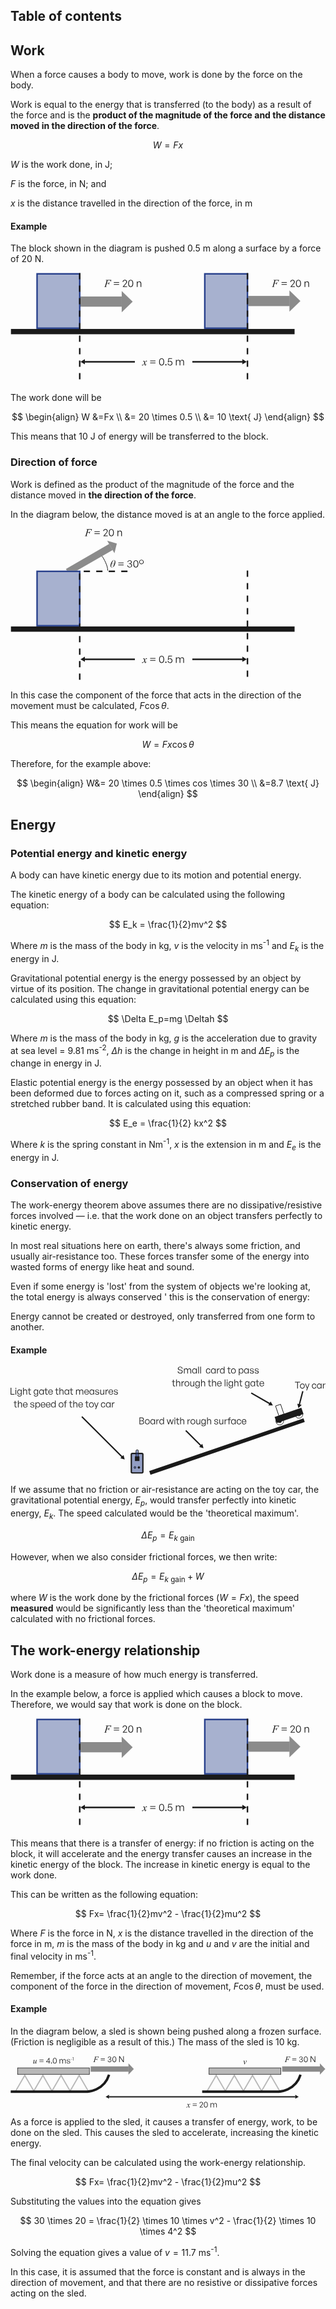 ## Table of contents

## Work

When a force causes a body to move, work is done by the force on the body.

Work is equal to the energy that is transferred (to the body) as a result of the force and is the **product of the magnitude of the force and the distance moved in the direction of the force**.

$$
W=Fx
$$

<Columns left="where, ">

$W$ is the work done, in J;

$F$ is the force, in N; and

$x$ is the distance travelled in the direction of the force, in m

</Columns>

#### Example

The block shown in the diagram is pushed 0.5 m along a surface by a force of 20 N.

<div className="flex justify-center mt-6">
  <svg
    width="478"
    height="177"
    viewBox="0 0 478 177"
    fill="none"
    xmlns="http://www.w3.org/2000/svg"
  >
    <rect
      x="0.71936"
      y="89.9253"
      width="453.81"
      height="8.45758"
      fill="currentColor"
    />
    <rect
      x="42.4919"
      y="1.74358"
      width="68.276"
      height="86.9773"
      fill="#273F8B"
      fill-opacity="0.4"
      stroke="#273F8B"
      stroke-width="2.4"
    />
    <rect
      x="310.871"
      y="1.74358"
      width="68.276"
      height="86.9773"
      fill="#273F8B"
      fill-opacity="0.4"
      stroke="#273F8B"
      stroke-width="2.4"
    />
    <path
      d="M110.765 0.543579V175.35"
      stroke="currentColor"
      stroke-width="2.4"
      stroke-dasharray="10 10"
    />
    <path
      d="M379.14 0.543579L379.14 176.564"
      stroke="currentColor"
      stroke-width="2.4"
      stroke-dasharray="10 10"
    />
    <path
      d="M213.926 140.775C214.197 141.063 214.402 141.351 214.54 141.638C214.64 141.838 214.803 142.361 215.03 143.207L215.76 142.112C215.954 141.846 216.189 141.594 216.466 141.356C216.742 141.113 216.986 140.947 217.196 140.858C217.329 140.803 217.476 140.775 217.636 140.775C217.874 140.775 218.062 140.839 218.201 140.966C218.344 141.093 218.416 141.248 218.416 141.431C218.416 141.641 218.375 141.785 218.292 141.863C218.137 142.001 217.96 142.07 217.761 142.07C217.644 142.07 217.52 142.045 217.387 141.995C217.127 141.907 216.953 141.863 216.864 141.863C216.731 141.863 216.574 141.94 216.391 142.095C216.048 142.383 215.638 142.939 215.162 143.763L215.843 146.619C215.948 147.056 216.037 147.319 216.109 147.408C216.181 147.491 216.253 147.532 216.325 147.532C216.441 147.532 216.576 147.468 216.731 147.341C217.036 147.087 217.296 146.755 217.512 146.345L217.802 146.494C217.453 147.147 217.011 147.69 216.474 148.121C216.17 148.365 215.912 148.487 215.702 148.487C215.392 148.487 215.146 148.312 214.963 147.964C214.847 147.748 214.606 146.818 214.241 145.175C213.378 146.674 212.686 147.64 212.166 148.072C211.828 148.348 211.502 148.487 211.186 148.487C210.965 148.487 210.763 148.406 210.58 148.246C210.448 148.124 210.381 147.961 210.381 147.756C210.381 147.574 210.442 147.421 210.564 147.3C210.686 147.178 210.835 147.117 211.012 147.117C211.189 147.117 211.377 147.206 211.577 147.383C211.72 147.51 211.831 147.574 211.909 147.574C211.975 147.574 212.061 147.529 212.166 147.441C212.426 147.23 212.78 146.777 213.228 146.079C213.677 145.382 213.97 144.879 214.108 144.569C213.765 143.224 213.58 142.513 213.552 142.435C213.425 142.076 213.259 141.821 213.054 141.672C212.849 141.522 212.548 141.448 212.149 141.448C212.022 141.448 211.875 141.453 211.709 141.464V141.165L213.926 140.775ZM231.945 141.385H223.445V140.382H231.945V141.385ZM231.945 144.785H223.445V143.782H231.945V144.785ZM237.728 142.558C237.728 138.75 239.19 136.625 241.808 136.625C244.409 136.625 245.888 138.75 245.888 142.558C245.888 146.366 244.443 148.457 241.808 148.457C239.156 148.457 237.728 146.366 237.728 142.558ZM238.952 142.558C238.952 145.72 239.921 147.403 241.808 147.403C243.661 147.403 244.664 145.737 244.664 142.558C244.664 139.362 243.661 137.679 241.808 137.679C239.955 137.679 238.952 139.345 238.952 142.558ZM249.687 147.301C249.687 147.913 249.245 148.372 248.616 148.372C248.004 148.372 247.545 147.913 247.545 147.301C247.545 146.655 248.004 146.213 248.616 146.213C249.245 146.213 249.687 146.655 249.687 147.301ZM255.146 148.457C253.055 148.457 251.457 147.046 251.389 145.091H252.545C252.647 146.502 253.701 147.403 255.146 147.403C256.897 147.403 257.9 146.315 257.9 144.7C257.9 143.255 256.812 142.099 255.18 142.099C254.075 142.099 253.225 142.575 252.664 143.459L251.746 143.187L252.749 136.795H258.461V137.832H253.599L252.97 141.98C253.667 141.351 254.449 141.079 255.333 141.079C257.679 141.079 259.107 142.711 259.107 144.683C259.107 146.842 257.611 148.457 255.146 148.457ZM265.839 148.287H264.649V139.328H265.754V141.011C266.349 139.855 267.403 139.158 268.678 139.158C270.072 139.158 271.109 139.923 271.483 141.232C272.044 139.974 273.166 139.158 274.577 139.158C276.43 139.158 277.586 140.382 277.586 142.473V148.287H276.413V142.864C276.413 141.164 275.631 140.195 274.186 140.195C272.826 140.195 271.721 141.385 271.721 143.034V148.287H270.531V142.864C270.531 141.164 269.749 140.195 268.304 140.195C266.927 140.195 265.839 141.385 265.839 143.034V148.287Z"
      fill="currentColor"
    />
    <path
      d="M155.507 12.1928L154.179 16.6503H155.657C156.321 16.6503 156.816 16.548 157.142 16.3432C157.474 16.1384 157.815 15.7013 158.163 15.0317H158.479L157.308 19.1323H156.976C157.059 18.8002 157.101 18.5263 157.101 18.3105C157.101 17.9729 156.988 17.7128 156.761 17.5302C156.539 17.3421 156.121 17.248 155.507 17.248H154.013L153.034 20.643C152.856 21.2462 152.768 21.6474 152.768 21.8466C152.768 22.0514 152.843 22.2091 152.992 22.3198C153.147 22.4304 153.521 22.5051 154.113 22.5439L154.013 22.851H149.564L149.672 22.5439C150.103 22.5328 150.391 22.4941 150.535 22.4277C150.756 22.3336 150.92 22.2063 151.025 22.0458C151.174 21.8189 151.351 21.3513 151.556 20.643L153.54 13.8613C153.7 13.3134 153.781 12.8845 153.781 12.5746C153.781 12.4308 153.745 12.309 153.673 12.2094C153.601 12.1043 153.493 12.0268 153.349 11.977C153.211 11.9272 152.931 11.9023 152.511 11.9023L152.61 11.5952H161.343L160.513 14.4423H160.197C160.258 14.0992 160.288 13.817 160.288 13.5956C160.288 13.2304 160.186 12.9426 159.981 12.7324C159.782 12.5165 159.525 12.3644 159.209 12.2758C158.988 12.2205 158.493 12.1928 157.724 12.1928H155.507ZM173.784 15.949H165.284V14.946H173.784V15.949ZM173.784 19.349H165.284V18.346H173.784V19.349ZM186.571 21.797V22.851H179.635V22.171L183.307 18.023C184.701 16.442 185.211 15.592 185.211 14.487C185.211 13.195 184.259 12.243 182.916 12.243C181.522 12.243 180.536 13.212 180.536 14.64H179.38C179.38 12.634 180.859 11.189 182.967 11.189C184.973 11.189 186.452 12.532 186.452 14.385C186.452 15.626 185.959 16.561 184.191 18.533L181.386 21.797H186.571ZM188.249 17.122C188.249 13.314 189.711 11.189 192.329 11.189C194.93 11.189 196.409 13.314 196.409 17.122C196.409 20.93 194.964 23.021 192.329 23.021C189.677 23.021 188.249 20.93 188.249 17.122ZM189.473 17.122C189.473 20.284 190.442 21.967 192.329 21.967C194.182 21.967 195.185 20.301 195.185 17.122C195.185 13.926 194.182 12.243 192.329 12.243C190.476 12.243 189.473 13.909 189.473 17.122ZM203.311 17.632V22.851H202.121V13.892H203.226V15.575C203.804 14.47 204.892 13.722 206.184 13.722C208.054 13.722 209.261 14.912 209.261 17.037V22.851H208.071V17.445C208.071 15.728 207.289 14.759 205.827 14.759C204.433 14.759 203.311 15.966 203.311 17.632Z"
      fill="currentColor"
    />
    <path
      d="M423.887 12.1928L422.559 16.6503H424.036C424.7 16.6503 425.195 16.548 425.522 16.3432C425.854 16.1384 426.194 15.7013 426.543 15.0317H426.858L425.688 19.1323H425.356C425.439 18.8002 425.48 18.5263 425.48 18.3105C425.48 17.9729 425.367 17.7128 425.14 17.5302C424.919 17.3421 424.501 17.248 423.887 17.248H422.393L421.413 20.643C421.236 21.2462 421.147 21.6474 421.147 21.8466C421.147 22.0514 421.222 22.2091 421.372 22.3198C421.527 22.4304 421.9 22.5051 422.492 22.5439L422.393 22.851H417.943L418.051 22.5439C418.483 22.5328 418.771 22.4941 418.915 22.4277C419.136 22.3336 419.299 22.2063 419.404 22.0458C419.554 21.8189 419.731 21.3513 419.936 20.643L421.919 13.8613C422.08 13.3134 422.16 12.8845 422.16 12.5746C422.16 12.4308 422.124 12.309 422.052 12.2094C421.98 12.1043 421.872 12.0268 421.729 11.977C421.59 11.9272 421.311 11.9023 420.89 11.9023L420.99 11.5952H429.722L428.892 14.4423H428.577C428.638 14.0992 428.668 13.817 428.668 13.5956C428.668 13.2304 428.566 12.9426 428.361 12.7324C428.162 12.5165 427.904 12.3644 427.589 12.2758C427.368 12.2205 426.872 12.1928 426.103 12.1928H423.887ZM442.164 15.949H433.664V14.946H442.164V15.949ZM442.164 19.349H433.664V18.346H442.164V19.349ZM454.95 21.797V22.851H448.014V22.171L451.686 18.023C453.08 16.442 453.59 15.592 453.59 14.487C453.59 13.195 452.638 12.243 451.295 12.243C449.901 12.243 448.915 13.212 448.915 14.64H447.759C447.759 12.634 449.238 11.189 451.346 11.189C453.352 11.189 454.831 12.532 454.831 14.385C454.831 15.626 454.338 16.561 452.57 18.533L449.765 21.797H454.95ZM456.629 17.122C456.629 13.314 458.091 11.189 460.709 11.189C463.31 11.189 464.789 13.314 464.789 17.122C464.789 20.93 463.344 23.021 460.709 23.021C458.057 23.021 456.629 20.93 456.629 17.122ZM457.853 17.122C457.853 20.284 458.822 21.967 460.709 21.967C462.562 21.967 463.565 20.301 463.565 17.122C463.565 13.926 462.562 12.243 460.709 12.243C458.856 12.243 457.853 13.909 457.853 17.122ZM471.691 17.632V22.851H470.501V13.892H471.606V15.575C472.184 14.47 473.272 13.722 474.564 13.722C476.434 13.722 477.641 14.912 477.641 17.037V22.851H476.451V17.445C476.451 15.728 475.669 14.759 474.207 14.759C472.813 14.759 471.691 15.966 471.691 17.632Z"
      fill="currentColor"
    />
    <path
      d="M111.968 142.375L119.024 138.301L119.024 146.448L111.968 142.375Z"
      fill="currentColor"
    />
    <path
      d="M195.471 46.1581L177.927 29.1456L177.927 63.1707L195.471 46.1581Z"
      fill="currentColor"
      fill-opacity="0.5"
    />
    <path
      d="M463.851 45.2322L446.307 28.2197L446.307 62.2448L463.851 45.2322Z"
      fill="currentColor"
      fill-opacity="0.5"
    />
    <path
      d="M377.99 142.375L370.934 138.301L370.934 146.448L377.99 142.375Z"
      fill="currentColor"
    />
    <line
      x1="119.024"
      y1="142.451"
      x2="199.024"
      y2="142.451"
      stroke="currentColor"
      stroke-width="2.4"
    />
    <line
      y1="-1.2"
      x2="80"
      y2="-1.2"
      transform="matrix(-1 0 0 1 370.934 143.651)"
      stroke="currentColor"
      stroke-width="2.4"
    />
    <rect
      x="111.968"
      y="38.0063"
      width="65.959"
      height="16.3036"
      fill="currentColor"
      fill-opacity="0.5"
    />
    <rect
      x="380.347"
      y="37.0804"
      width="65.959"
      height="16.3036"
      fill="currentColor"
      fill-opacity="0.5"
    />
  </svg>
</div>

The work done will be

$$
\begin{align}
W &=Fx \\
&= 20 \times 0.5 \\
&= 10 \text{ J}
\end{align}
$$

This means that 10 J of energy will be transferred to the block.

### Direction of force

Work is defined as the product of the magnitude of the force and the distance moved in **the direction of the force**.

In the diagram below, the distance moved is at an angle to the force applied.

<div className="flex justify-center mt-6">
  <svg
    width="455"
    height="244"
    viewBox="0 0 455 244"
    fill="none"
    xmlns="http://www.w3.org/2000/svg"
  >
    <path
      d="M146.46 44.4391C149.505 48.7892 155.595 59.4949 155.595 67.5173"
      stroke="currentColor"
    />
    <rect
      x="0.71936"
      y="156.925"
      width="453.81"
      height="8.45758"
      fill="currentColor"
    />
    <rect
      x="42.4919"
      y="68.7436"
      width="68.276"
      height="86.9773"
      fill="#273F8B"
      fill-opacity="0.4"
      stroke="#273F8B"
      stroke-width="2.4"
    />
    <path
      d="M110.765 242.35V68.7419H193.94"
      stroke="currentColor"
      stroke-width="2.4"
      stroke-dasharray="10 10"
    />
    <path
      d="M379.14 67.5436L379.14 243.564"
      stroke="currentColor"
      stroke-width="2.4"
      stroke-dasharray="10 10"
    />
    <path
      d="M213.926 207.775C214.197 208.063 214.402 208.351 214.54 208.638C214.64 208.838 214.803 209.361 215.03 210.207L215.76 209.112C215.954 208.846 216.189 208.594 216.466 208.356C216.742 208.113 216.986 207.947 217.196 207.858C217.329 207.803 217.476 207.775 217.636 207.775C217.874 207.775 218.062 207.839 218.201 207.966C218.344 208.093 218.416 208.248 218.416 208.431C218.416 208.641 218.375 208.785 218.292 208.863C218.137 209.001 217.96 209.07 217.761 209.07C217.644 209.07 217.52 209.045 217.387 208.995C217.127 208.907 216.953 208.863 216.864 208.863C216.731 208.863 216.574 208.94 216.391 209.095C216.048 209.383 215.638 209.939 215.162 210.763L215.843 213.619C215.948 214.056 216.037 214.319 216.109 214.408C216.181 214.491 216.253 214.532 216.325 214.532C216.441 214.532 216.576 214.468 216.731 214.341C217.036 214.087 217.296 213.755 217.512 213.345L217.802 213.494C217.453 214.147 217.011 214.69 216.474 215.121C216.17 215.365 215.912 215.487 215.702 215.487C215.392 215.487 215.146 215.312 214.963 214.964C214.847 214.748 214.606 213.818 214.241 212.175C213.378 213.674 212.686 214.64 212.166 215.072C211.828 215.348 211.502 215.487 211.186 215.487C210.965 215.487 210.763 215.406 210.58 215.246C210.448 215.124 210.381 214.961 210.381 214.756C210.381 214.574 210.442 214.421 210.564 214.3C210.686 214.178 210.835 214.117 211.012 214.117C211.189 214.117 211.377 214.206 211.577 214.383C211.72 214.51 211.831 214.574 211.909 214.574C211.975 214.574 212.061 214.529 212.166 214.441C212.426 214.23 212.78 213.777 213.228 213.079C213.677 212.382 213.97 211.879 214.108 211.569C213.765 210.224 213.58 209.513 213.552 209.435C213.425 209.076 213.259 208.821 213.054 208.672C212.849 208.522 212.548 208.448 212.149 208.448C212.022 208.448 211.875 208.453 211.709 208.464V208.165L213.926 207.775ZM231.945 208.385H223.445V207.382H231.945V208.385ZM231.945 211.785H223.445V210.782H231.945V211.785ZM237.728 209.558C237.728 205.75 239.19 203.625 241.808 203.625C244.409 203.625 245.888 205.75 245.888 209.558C245.888 213.366 244.443 215.457 241.808 215.457C239.156 215.457 237.728 213.366 237.728 209.558ZM238.952 209.558C238.952 212.72 239.921 214.403 241.808 214.403C243.661 214.403 244.664 212.737 244.664 209.558C244.664 206.362 243.661 204.679 241.808 204.679C239.955 204.679 238.952 206.345 238.952 209.558ZM249.687 214.301C249.687 214.913 249.245 215.372 248.616 215.372C248.004 215.372 247.545 214.913 247.545 214.301C247.545 213.655 248.004 213.213 248.616 213.213C249.245 213.213 249.687 213.655 249.687 214.301ZM255.146 215.457C253.055 215.457 251.457 214.046 251.389 212.091H252.545C252.647 213.502 253.701 214.403 255.146 214.403C256.897 214.403 257.9 213.315 257.9 211.7C257.9 210.255 256.812 209.099 255.18 209.099C254.075 209.099 253.225 209.575 252.664 210.459L251.746 210.187L252.749 203.795H258.461V204.832H253.599L252.97 208.98C253.667 208.351 254.449 208.079 255.333 208.079C257.679 208.079 259.107 209.711 259.107 211.683C259.107 213.842 257.611 215.457 255.146 215.457ZM265.839 215.287H264.649V206.328H265.754V208.011C266.349 206.855 267.403 206.158 268.678 206.158C270.072 206.158 271.109 206.923 271.483 208.232C272.044 206.974 273.166 206.158 274.577 206.158C276.43 206.158 277.586 207.382 277.586 209.473V215.287H276.413V209.864C276.413 208.164 275.631 207.195 274.186 207.195C272.826 207.195 271.721 208.385 271.721 210.034V215.287H270.531V209.864C270.531 208.164 269.749 207.195 268.304 207.195C266.927 207.195 265.839 208.385 265.839 210.034V215.287Z"
      fill="currentColor"
    />
    <path
      d="M124.552 1.91919L123.224 6.37671H124.702C125.366 6.37671 125.861 6.27433 126.188 6.06958C126.52 5.86483 126.86 5.42765 127.209 4.75806H127.524L126.354 8.85864H126.022C126.105 8.52661 126.146 8.25269 126.146 8.03687C126.146 7.6993 126.033 7.43921 125.806 7.25659C125.584 7.06844 125.167 6.97437 124.552 6.97437H123.058L122.079 10.3694C121.902 10.9726 121.813 11.3738 121.813 11.573C121.813 11.7778 121.888 11.9355 122.037 12.0461C122.192 12.1568 122.566 12.2315 123.158 12.2703L123.058 12.5774H118.609L118.717 12.2703C119.148 12.2592 119.436 12.2205 119.58 12.1541C119.801 12.06 119.965 11.9327 120.07 11.7722C120.219 11.5453 120.396 11.0777 120.601 10.3694L122.585 3.58765C122.746 3.03979 122.826 2.61092 122.826 2.30103C122.826 2.15715 122.79 2.0354 122.718 1.93579C122.646 1.83065 122.538 1.75317 122.394 1.70337C122.256 1.65356 121.976 1.62866 121.556 1.62866L121.655 1.32153H130.388L129.558 4.1687H129.242C129.303 3.8256 129.334 3.54338 129.334 3.32202C129.334 2.95679 129.231 2.66903 129.026 2.45874C128.827 2.24292 128.57 2.09074 128.254 2.0022C128.033 1.94686 127.538 1.91919 126.769 1.91919H124.552ZM142.829 5.67539H134.329V4.67239H142.829V5.67539ZM142.829 9.07539H134.329V8.07239H142.829V9.07539ZM155.616 11.5234V12.5774H148.68V11.8974L152.352 7.74939C153.746 6.16839 154.256 5.31839 154.256 4.21339C154.256 2.92139 153.304 1.96939 151.961 1.96939C150.567 1.96939 149.581 2.93839 149.581 4.36639H148.425C148.425 2.36039 149.904 0.915392 152.012 0.915392C154.018 0.915392 155.497 2.25839 155.497 4.11139C155.497 5.35239 155.004 6.28739 153.236 8.25939L150.431 11.5234H155.616ZM157.294 6.84839C157.294 3.04039 158.756 0.915392 161.374 0.915392C163.975 0.915392 165.454 3.04039 165.454 6.84839C165.454 10.6564 164.009 12.7474 161.374 12.7474C158.722 12.7474 157.294 10.6564 157.294 6.84839ZM158.518 6.84839C158.518 10.0104 159.487 11.6934 161.374 11.6934C163.227 11.6934 164.23 10.0274 164.23 6.84839C164.23 3.65239 163.227 1.96939 161.374 1.96939C159.521 1.96939 158.518 3.63539 158.518 6.84839ZM172.357 7.35839V12.5774H171.167V3.61839H172.272V5.30139C172.85 4.19639 173.938 3.44839 175.23 3.44839C177.1 3.44839 178.307 4.63839 178.307 6.76339V12.5774H177.117V7.17139C177.117 5.45439 176.335 4.48539 174.873 4.48539C173.479 4.48539 172.357 5.69239 172.357 7.35839Z"
      fill="currentColor"
    />
    <path
      d="M165.516 50.7399C167.054 50.7399 167.824 51.7941 167.824 53.9025C167.824 55.1753 167.511 56.5864 166.886 58.1359C166.266 59.6798 165.555 60.8336 164.752 61.5973C163.955 62.361 163.134 62.7428 162.287 62.7428C161.595 62.7428 161.031 62.4495 160.594 61.8629C160.162 61.2708 159.946 60.5348 159.946 59.6549C159.946 59.0905 160.071 58.3102 160.32 57.3141C160.569 56.318 160.942 55.3136 161.44 54.3009C161.938 53.2827 162.561 52.436 163.308 51.7609C164.061 51.0802 164.797 50.7399 165.516 50.7399ZM166.031 56.3844C166.401 55.2168 166.587 54.0823 166.587 52.9811C166.587 51.7194 166.23 51.0885 165.516 51.0885C164.891 51.0885 164.276 51.5616 163.673 52.5079C163.07 53.4487 162.517 54.7408 162.013 56.3844H166.031ZM161.855 56.8575C161.346 58.4458 161.092 59.6632 161.092 60.5099C161.092 61.0633 161.205 61.517 161.432 61.8712C161.659 62.2198 161.996 62.3942 162.445 62.3942C162.815 62.3942 163.164 62.2475 163.491 61.9542C163.817 61.6554 164.199 61.0522 164.636 60.1447C165.073 59.2371 165.486 58.1414 165.873 56.8575H161.855ZM180.962 55.6416H172.462V54.6386H180.962V55.6416ZM180.962 59.0416H172.462V58.0386H180.962V59.0416ZM190.706 62.6966C188.428 62.6966 186.864 61.3536 186.813 59.3646H187.969C188.037 60.8096 189.108 61.7276 190.706 61.7276C192.355 61.7276 193.358 60.8266 193.358 59.3816C193.358 58.0046 192.236 57.1206 190.468 57.1206H189.329V56.1346H190.434C191.845 56.1346 192.831 55.2336 192.831 53.9416C192.831 52.7006 191.913 51.8506 190.604 51.8506C189.244 51.8506 188.343 52.7006 188.275 54.0266H187.136C187.187 52.2246 188.683 50.8816 190.638 50.8816C192.678 50.8816 194.055 52.1226 194.055 53.8906C194.055 55.0806 193.341 56.0326 192.083 56.5596C193.664 56.9506 194.582 57.9706 194.582 59.3646C194.582 61.3366 193.018 62.6966 190.706 62.6966ZM196.473 56.8146C196.473 53.0066 197.935 50.8816 200.553 50.8816C203.154 50.8816 204.633 53.0066 204.633 56.8146C204.633 60.6226 203.188 62.7136 200.553 62.7136C197.901 62.7136 196.473 60.6226 196.473 56.8146ZM197.697 56.8146C197.697 59.9766 198.666 61.6596 200.553 61.6596C202.406 61.6596 203.409 59.9936 203.409 56.8146C203.409 53.6186 202.406 51.9356 200.553 51.9356C198.7 51.9356 197.697 53.6016 197.697 56.8146ZM209.496 57.3926C207.456 57.3926 205.858 55.8456 205.858 53.8226C205.858 51.7826 207.456 50.2526 209.496 50.2526C211.57 50.2526 213.168 51.7826 213.168 53.8226C213.168 55.8456 211.57 57.3926 209.496 57.3926ZM209.496 56.5256C211.077 56.5256 212.131 55.3866 212.131 53.8226C212.131 52.2416 211.077 51.1196 209.496 51.1196C207.949 51.1196 206.878 52.2416 206.878 53.8226C206.878 55.3866 207.949 56.5256 209.496 56.5256Z"
      fill="currentColor"
    />
    <path
      d="M111.968 209.375L119.024 205.301L119.024 213.448L111.968 209.375Z"
      fill="currentColor"
    />
    <path
      d="M377.99 209.375L370.934 205.301L370.934 213.448L377.99 209.375Z"
      fill="currentColor"
    />
    <line
      x1="119.024"
      y1="209.451"
      x2="199.024"
      y2="209.451"
      stroke="currentColor"
      stroke-width="2.4"
    />
    <line
      y1="-1.2"
      x2="80"
      y2="-1.2"
      transform="matrix(-1 0 0 1 370.934 210.651)"
      stroke="currentColor"
      stroke-width="2.4"
    />
    <path
      d="M170.103 24.2627L154.695 19.7306L166.324 39.8728L170.103 24.2627Z"
      fill="currentColor"
      fill-opacity="0.5"
    />
    <path
      d="M88.6309 64.8923L157.735 24.9948L163.308 34.6463L106.275 67.574L98.3518 67.574L90.1792 67.574L88.6309 64.8923Z"
      fill="currentColor"
      fill-opacity="0.5"
    />
  </svg>
</div>

In this case the component of the force that acts in the direction of the movement must be calculated, $F\cos{\theta}$.

This means the equation for work will be

$$
W = Fx \cos{\theta}
$$

Therefore, for the example above:

$$
\begin{align}
W&= 20 \times 0.5 \times cos \times 30 \\
&=8.7 \text{ J}
\end{align}
$$

## Energy

### Potential energy and kinetic energy

A body can have kinetic energy due to its motion and potential energy.

The kinetic energy of a body can be calculated using the following equation:

$$
E_k = \frac{1}{2}mv^2
$$

Where $m$ is the mass of the body in kg, $v$ is the velocity in ms<sup>-1</sup> and $E_k$ is the energy in J.

Gravitational potential energy is the energy possessed by an object by virtue of its position. The change in gravitational potential energy can be calculated using this equation:

$$
\Delta E_p=mg \Deltah
$$

Where $m$ is the mass of the body in kg, $g$ is the acceleration due to gravity at sea level = 9.81 ms<sup>-2</sup>, $\Delta h$ is the change in height in m and $\Delta E_p$ is the change in energy in J.

Elastic potential energy is the energy possessed by an object when it has been deformed due to forces acting on it, such as a compressed spring or a stretched rubber band. It is calculated using this equation:

$$
E_e = \frac{1}{2} kx^2
$$

Where $k$ is the spring constant in Nm<sup>-1</sup>, $x$ is the extension in m and $E_e$ is the energy in J.

### Conservation of energy

The work-energy theorem above assumes there are no dissipative/resistive forces involved &mdash; i.e. that the work done on an object transfers perfectly to kinetic energy.

In most real situations here on earth, there&apos;s always some friction, and usually air-resistance too. These forces transfer some of the energy into wasted forms of energy like heat and sound.

Even if some energy is &apos;lost&apos; from the system of objects we&apos;re looking at, the total energy is always conserved &apos; this is the conservation of energy:

<Callout emoji="✏️">

Energy cannot be created or destroyed, only transferred from one form to another.

</Callout>

#### Example

<div className="flex justify-center mt-6">
  <svg
    width="565"
    height="195"
    viewBox="0 0 565 195"
    fill="none"
    xmlns="http://www.w3.org/2000/svg"
  >
    <path
      d="M7.19264 50.37H0.222642V38.164H1.49764V49.231H7.19264V50.37ZM10.5499 39.337C10.5499 39.864 10.1589 40.238 9.58088 40.238C9.01988 40.238 8.62888 39.864 8.62888 39.337C8.62888 38.827 9.01988 38.453 9.58088 38.453C10.1589 38.453 10.5499 38.827 10.5499 39.337ZM10.1929 50.37H9.00288V41.411H10.1929V50.37ZM16.1544 53.838C13.8764 53.838 12.4484 52.648 12.3464 50.642H13.4854C13.5874 52.104 14.5394 52.886 16.1374 52.886C17.9054 52.886 18.8404 51.951 18.8404 50.183V48.313C18.2964 49.571 17.2084 50.302 15.8824 50.302C13.6214 50.302 12.1084 48.483 12.1084 45.763C12.1084 43.043 13.6044 41.241 15.8654 41.241C17.2084 41.241 18.3304 42.006 18.9084 43.315V41.411H20.0134V50.166C20.0134 52.478 18.6024 53.838 16.1544 53.838ZM13.2984 45.763C13.2984 47.956 14.3354 49.282 16.0524 49.282C17.7354 49.282 18.8574 47.922 18.8574 45.848C18.8574 43.655 17.7524 42.261 16.0524 42.261C14.3524 42.261 13.2984 43.587 13.2984 45.763ZM23.7896 45.151V50.37H22.5996V38.164H23.7896V43.06C24.3506 41.989 25.3706 41.241 26.6626 41.241C28.5326 41.241 29.7396 42.431 29.7396 44.556V50.37H28.5496V44.964C28.5496 43.247 27.7676 42.278 26.3056 42.278C24.9116 42.278 23.7896 43.485 23.7896 45.151ZM36.8355 49.231V50.285C36.3765 50.472 35.9855 50.54 35.5435 50.54C34.0645 50.54 32.9255 49.775 32.9255 47.837V42.414H30.8175V41.411H32.9255V38.759H34.1155V41.411H36.9205V42.414H34.1155V47.582C34.1155 48.976 34.7955 49.452 35.7815 49.452C36.1555 49.452 36.4615 49.384 36.8355 49.231ZM45.6554 53.838C43.3774 53.838 41.9494 52.648 41.8474 50.642H42.9864C43.0884 52.104 44.0404 52.886 45.6384 52.886C47.4064 52.886 48.3414 51.951 48.3414 50.183V48.313C47.7974 49.571 46.7094 50.302 45.3834 50.302C43.1224 50.302 41.6094 48.483 41.6094 45.763C41.6094 43.043 43.1054 41.241 45.3664 41.241C46.7094 41.241 47.8314 42.006 48.4094 43.315V41.411H49.5144V50.166C49.5144 52.478 48.1034 53.838 45.6554 53.838ZM42.7994 45.763C42.7994 47.956 43.8364 49.282 45.5534 49.282C47.2364 49.282 48.3584 47.922 48.3584 45.848C48.3584 43.655 47.2534 42.261 45.5534 42.261C43.8534 42.261 42.7994 43.587 42.7994 45.763ZM51.4375 45.882C51.4375 43.128 52.9845 41.241 55.4155 41.241C56.8095 41.241 57.9145 42.006 58.5265 43.298V41.411H59.6485V50.37H58.5435V48.483C57.9145 49.792 56.7585 50.54 55.3815 50.54C52.9675 50.54 51.4375 48.636 51.4375 45.882ZM52.6445 45.882C52.6445 48.16 53.8005 49.503 55.5515 49.503C57.2855 49.503 58.4755 48.092 58.4755 45.848C58.4755 43.587 57.2515 42.278 55.5515 42.278C53.8005 42.278 52.6445 43.604 52.6445 45.882ZM66.7515 49.231V50.285C66.2925 50.472 65.9015 50.54 65.4595 50.54C63.9805 50.54 62.8415 49.775 62.8415 47.837V42.414H60.7335V41.411H62.8415V38.759H64.0315V41.411H66.8365V42.414H64.0315V47.582C64.0315 48.976 64.7115 49.452 65.6975 49.452C66.0715 49.452 66.3775 49.384 66.7515 49.231ZM71.8725 50.54C69.3565 50.54 67.6905 48.653 67.6905 45.814C67.6905 43.196 69.4245 41.241 71.8045 41.241C74.3545 41.241 76.0205 43.298 75.8165 46.171H68.8805C68.9825 48.296 70.1045 49.605 71.8555 49.605C73.3515 49.605 74.3885 48.772 74.6775 47.344H75.8505C75.4425 49.333 73.9295 50.54 71.8725 50.54ZM71.7875 42.159C70.1725 42.159 69.0335 43.4 68.8805 45.355H74.5755C74.4735 43.349 73.4365 42.159 71.7875 42.159ZM85.9429 49.231V50.285C85.4839 50.472 85.0929 50.54 84.6509 50.54C83.1719 50.54 82.0329 49.775 82.0329 47.837V42.414H79.9249V41.411H82.0329V38.759H83.2229V41.411H86.0279V42.414H83.2229V47.582C83.2229 48.976 83.9029 49.452 84.8889 49.452C85.2629 49.452 85.5689 49.384 85.9429 49.231ZM89.0171 45.151V50.37H87.8271V38.164H89.0171V43.06C89.5781 41.989 90.5981 41.241 91.8901 41.241C93.7601 41.241 94.9671 42.431 94.9671 44.556V50.37H93.7771V44.964C93.7771 43.247 92.9951 42.278 91.5331 42.278C90.1391 42.278 89.0171 43.485 89.0171 45.151ZM96.8096 45.882C96.8096 43.128 98.3566 41.241 100.788 41.241C102.182 41.241 103.287 42.006 103.899 43.298V41.411H105.021V50.37H103.916V48.483C103.287 49.792 102.131 50.54 100.754 50.54C98.3396 50.54 96.8096 48.636 96.8096 45.882ZM98.0166 45.882C98.0166 48.16 99.1726 49.503 100.924 49.503C102.658 49.503 103.848 48.092 103.848 45.848C103.848 43.587 102.624 42.278 100.924 42.278C99.1726 42.278 98.0166 43.604 98.0166 45.882ZM112.124 49.231V50.285C111.665 50.472 111.274 50.54 110.832 50.54C109.353 50.54 108.214 49.775 108.214 47.837V42.414H106.106V41.411H108.214V38.759H109.404V41.411H112.209V42.414H109.404V47.582C109.404 48.976 110.084 49.452 111.07 49.452C111.444 49.452 111.75 49.384 112.124 49.231ZM118.75 50.37H117.56V41.411H118.665V43.094C119.26 41.938 120.314 41.241 121.589 41.241C122.983 41.241 124.02 42.006 124.394 43.315C124.955 42.057 126.077 41.241 127.488 41.241C129.341 41.241 130.497 42.465 130.497 44.556V50.37H129.324V44.947C129.324 43.247 128.542 42.278 127.097 42.278C125.737 42.278 124.632 43.468 124.632 45.117V50.37H123.442V44.947C123.442 43.247 122.66 42.278 121.215 42.278C119.838 42.278 118.75 43.468 118.75 45.117V50.37ZM136.519 50.54C134.003 50.54 132.337 48.653 132.337 45.814C132.337 43.196 134.071 41.241 136.451 41.241C139.001 41.241 140.667 43.298 140.463 46.171H133.527C133.629 48.296 134.751 49.605 136.502 49.605C137.998 49.605 139.035 48.772 139.324 47.344H140.497C140.089 49.333 138.576 50.54 136.519 50.54ZM136.434 42.159C134.819 42.159 133.68 43.4 133.527 45.355H139.222C139.12 43.349 138.083 42.159 136.434 42.159ZM141.601 45.882C141.601 43.128 143.148 41.241 145.579 41.241C146.973 41.241 148.078 42.006 148.69 43.298V41.411H149.812V50.37H148.707V48.483C148.078 49.792 146.922 50.54 145.545 50.54C143.131 50.54 141.601 48.636 141.601 45.882ZM142.808 45.882C142.808 48.16 143.964 49.503 145.715 49.503C147.449 49.503 148.639 48.092 148.639 45.848C148.639 43.587 147.415 42.278 145.715 42.278C143.964 42.278 142.808 43.604 142.808 45.882ZM159.006 47.871C159.006 49.52 157.68 50.54 155.47 50.54C153.243 50.54 151.883 49.418 151.713 47.565H152.852C152.937 48.84 153.94 49.639 155.47 49.639C156.932 49.639 157.816 49.078 157.816 48.058C157.816 47.174 157.306 46.766 155.946 46.494L154.654 46.239C152.954 45.916 152.053 45.083 152.053 43.791C152.053 42.295 153.379 41.241 155.334 41.241C157.391 41.241 158.751 42.346 158.887 44.131H157.765C157.646 42.89 156.745 42.159 155.334 42.159C154.076 42.159 153.209 42.754 153.209 43.689C153.209 44.573 153.753 44.998 155.079 45.253L156.422 45.508C158.207 45.848 159.006 46.596 159.006 47.871ZM166.802 46.749V41.411H167.975V50.37H166.87V48.755C166.411 49.792 165.323 50.54 164.014 50.54C162.195 50.54 160.988 49.503 160.988 47.242V41.411H162.178V46.987C162.178 48.806 163.079 49.503 164.337 49.503C165.765 49.503 166.802 48.347 166.802 46.749ZM171.743 45.576V50.37H170.553V41.411H171.658V43.451C172.27 42.125 173.596 41.275 175.075 41.275V42.516C173.188 42.448 171.743 43.621 171.743 45.576ZM180.032 50.54C177.516 50.54 175.85 48.653 175.85 45.814C175.85 43.196 177.584 41.241 179.964 41.241C182.514 41.241 184.18 43.298 183.976 46.171H177.04C177.142 48.296 178.264 49.605 180.015 49.605C181.511 49.605 182.548 48.772 182.837 47.344H184.01C183.602 49.333 182.089 50.54 180.032 50.54ZM179.947 42.159C178.332 42.159 177.193 43.4 177.04 45.355H182.735C182.633 43.349 181.596 42.159 179.947 42.159ZM192.64 47.871C192.64 49.52 191.314 50.54 189.104 50.54C186.877 50.54 185.517 49.418 185.347 47.565H186.486C186.571 48.84 187.574 49.639 189.104 49.639C190.566 49.639 191.45 49.078 191.45 48.058C191.45 47.174 190.94 46.766 189.58 46.494L188.288 46.239C186.588 45.916 185.687 45.083 185.687 43.791C185.687 42.295 187.013 41.241 188.968 41.241C191.025 41.241 192.385 42.346 192.521 44.131H191.399C191.28 42.89 190.379 42.159 188.968 42.159C187.71 42.159 186.843 42.754 186.843 43.689C186.843 44.573 187.387 44.998 188.713 45.253L190.056 45.508C191.841 45.848 192.64 46.596 192.64 47.871ZM11.4932 72.231V73.285C11.0342 73.472 10.6432 73.54 10.2012 73.54C8.72218 73.54 7.58318 72.775 7.58318 70.837V65.414H5.47518V64.411H7.58318V61.759H8.77318V64.411H11.5782V65.414H8.77318V70.582C8.77318 71.976 9.45318 72.452 10.4392 72.452C10.8132 72.452 11.1192 72.384 11.4932 72.231ZM14.5674 68.151V73.37H13.3774V61.164H14.5674V66.06C15.1284 64.989 16.1484 64.241 17.4404 64.241C19.3104 64.241 20.5174 65.431 20.5174 67.556V73.37H19.3274V67.964C19.3274 66.247 18.5454 65.278 17.0834 65.278C15.6894 65.278 14.5674 66.485 14.5674 68.151ZM26.5419 73.54C24.0259 73.54 22.3599 71.653 22.3599 68.814C22.3599 66.196 24.0939 64.241 26.4739 64.241C29.0239 64.241 30.6899 66.298 30.4859 69.171H23.5499C23.6519 71.296 24.7739 72.605 26.5249 72.605C28.0209 72.605 29.0579 71.772 29.3469 70.344H30.5199C30.1119 72.333 28.5989 73.54 26.5419 73.54ZM26.4569 65.159C24.8419 65.159 23.7029 66.4 23.5499 68.355H29.2449C29.1429 66.349 28.1059 65.159 26.4569 65.159ZM42.7033 70.871C42.7033 72.52 41.3773 73.54 39.1673 73.54C36.9403 73.54 35.5803 72.418 35.4103 70.565H36.5493C36.6343 71.84 37.6373 72.639 39.1673 72.639C40.6293 72.639 41.5133 72.078 41.5133 71.058C41.5133 70.174 41.0033 69.766 39.6433 69.494L38.3513 69.239C36.6513 68.916 35.7503 68.083 35.7503 66.791C35.7503 65.295 37.0763 64.241 39.0313 64.241C41.0883 64.241 42.4483 65.346 42.5843 67.131H41.4623C41.3433 65.89 40.4423 65.159 39.0313 65.159C37.7733 65.159 36.9063 65.754 36.9063 66.689C36.9063 67.573 37.4503 67.998 38.7763 68.253L40.1193 68.508C41.9043 68.848 42.7033 69.596 42.7033 70.871ZM52.9819 68.882C52.9819 71.653 51.4349 73.54 49.0549 73.54C47.7119 73.54 46.5729 72.809 45.9609 71.534V76.651H44.7709V64.411H45.8759V66.349C46.4879 65.023 47.6779 64.241 49.0549 64.241C51.4349 64.241 52.9819 66.145 52.9819 68.882ZM51.7749 68.882C51.7749 66.621 50.6019 65.278 48.8509 65.278C47.1849 65.278 45.9439 66.604 45.9439 68.882C45.9439 71.109 47.1509 72.503 48.8509 72.503C50.6019 72.503 51.7749 71.177 51.7749 68.882ZM58.4169 73.54C55.9009 73.54 54.2349 71.653 54.2349 68.814C54.2349 66.196 55.9689 64.241 58.3489 64.241C60.8989 64.241 62.5649 66.298 62.3609 69.171H55.4249C55.5269 71.296 56.6489 72.605 58.3999 72.605C59.8959 72.605 60.9329 71.772 61.2219 70.344H62.3949C61.9869 72.333 60.4739 73.54 58.4169 73.54ZM58.3319 65.159C56.7169 65.159 55.5779 66.4 55.4249 68.355H61.1199C61.0179 66.349 59.9809 65.159 58.3319 65.159ZM67.6806 73.54C65.1646 73.54 63.4986 71.653 63.4986 68.814C63.4986 66.196 65.2326 64.241 67.6126 64.241C70.1626 64.241 71.8286 66.298 71.6246 69.171H64.6886C64.7906 71.296 65.9126 72.605 67.6636 72.605C69.1596 72.605 70.1966 71.772 70.4856 70.344H71.6586C71.2506 72.333 69.7376 73.54 67.6806 73.54ZM67.5956 65.159C65.9806 65.159 64.8416 66.4 64.6886 68.355H70.3836C70.2816 66.349 69.2446 65.159 67.5956 65.159ZM72.7622 68.882C72.7622 66.128 74.2922 64.241 76.7062 64.241C78.0492 64.241 79.1882 65.006 79.7832 66.281V61.164H80.9732V73.37H79.8682V71.483C79.2392 72.792 78.0832 73.54 76.7062 73.54C74.2922 73.54 72.7622 71.636 72.7622 68.882ZM73.9692 68.882C73.9692 71.16 75.1252 72.503 76.8762 72.503C78.6102 72.503 79.8002 71.092 79.8002 68.848C79.8002 66.587 78.5762 65.278 76.8762 65.278C75.1252 65.278 73.9692 66.604 73.9692 68.882ZM90.6919 73.54C88.2269 73.54 86.4419 71.585 86.4419 68.882C86.4419 66.196 88.2269 64.258 90.6919 64.258C93.1739 64.258 94.9589 66.196 94.9589 68.882C94.9589 71.585 93.1739 73.54 90.6919 73.54ZM90.6919 72.503C92.4429 72.503 93.7519 71.109 93.7519 68.882C93.7519 66.689 92.4429 65.295 90.6919 65.295C88.9579 65.295 87.6489 66.689 87.6489 68.882C87.6489 71.109 88.9579 72.503 90.6919 72.503ZM98.6062 73.37H97.4162V65.414H95.3082V64.411H97.4162V63.595C97.4162 61.946 98.3172 61.028 99.8812 61.028C100.289 61.028 100.646 61.096 100.952 61.215V62.201C100.663 62.082 100.391 62.065 100.085 62.065C99.1332 62.065 98.6062 62.541 98.6062 63.595V64.411H101.241V65.414H98.6062V73.37ZM110.771 72.231V73.285C110.312 73.472 109.921 73.54 109.479 73.54C108 73.54 106.861 72.775 106.861 70.837V65.414H104.753V64.411H106.861V61.759H108.051V64.411H110.856V65.414H108.051V70.582C108.051 71.976 108.731 72.452 109.717 72.452C110.091 72.452 110.397 72.384 110.771 72.231ZM113.845 68.151V73.37H112.655V61.164H113.845V66.06C114.406 64.989 115.426 64.241 116.718 64.241C118.588 64.241 119.795 65.431 119.795 67.556V73.37H118.605V67.964C118.605 66.247 117.823 65.278 116.361 65.278C114.967 65.278 113.845 66.485 113.845 68.151ZM125.819 73.54C123.303 73.54 121.637 71.653 121.637 68.814C121.637 66.196 123.371 64.241 125.751 64.241C128.301 64.241 129.967 66.298 129.763 69.171H122.827C122.929 71.296 124.051 72.605 125.802 72.605C127.298 72.605 128.335 71.772 128.624 70.344H129.797C129.389 72.333 127.876 73.54 125.819 73.54ZM125.734 65.159C124.119 65.159 122.98 66.4 122.827 68.355H128.522C128.42 66.349 127.383 65.159 125.734 65.159ZM139.89 72.231V73.285C139.431 73.472 139.04 73.54 138.598 73.54C137.119 73.54 135.98 72.775 135.98 70.837V65.414H133.872V64.411H135.98V61.759H137.17V64.411H139.975V65.414H137.17V70.582C137.17 71.976 137.85 72.452 138.836 72.452C139.21 72.452 139.516 72.384 139.89 72.231ZM145.079 73.54C142.614 73.54 140.829 71.585 140.829 68.882C140.829 66.196 142.614 64.258 145.079 64.258C147.561 64.258 149.346 66.196 149.346 68.882C149.346 71.585 147.561 73.54 145.079 73.54ZM145.079 72.503C146.83 72.503 148.139 71.109 148.139 68.882C148.139 66.689 146.83 65.295 145.079 65.295C143.345 65.295 142.036 66.689 142.036 68.882C142.036 71.109 143.345 72.503 145.079 72.503ZM157.906 64.411L153.316 76.651H152.041L153.35 73.251L149.797 64.411H151.072L153.962 71.823L156.699 64.411H157.906ZM166.19 73.557C163.827 73.557 162.178 71.636 162.178 68.882C162.178 66.162 163.844 64.241 166.19 64.241C168.281 64.241 169.777 65.635 170.134 67.879H168.927C168.655 66.247 167.635 65.278 166.19 65.278C164.524 65.278 163.385 66.74 163.385 68.882C163.385 71.058 164.524 72.52 166.19 72.52C167.652 72.52 168.655 71.568 168.927 69.902H170.134C169.811 72.18 168.298 73.557 166.19 73.557ZM171.276 68.882C171.276 66.128 172.823 64.241 175.254 64.241C176.648 64.241 177.753 65.006 178.365 66.298V64.411H179.487V73.37H178.382V71.483C177.753 72.792 176.597 73.54 175.22 73.54C172.806 73.54 171.276 71.636 171.276 68.882ZM172.483 68.882C172.483 71.16 173.639 72.503 175.39 72.503C177.124 72.503 178.314 71.092 178.314 68.848C178.314 66.587 177.09 65.278 175.39 65.278C173.639 65.278 172.483 66.604 172.483 68.882ZM183.173 68.576V73.37H181.983V64.411H183.088V66.451C183.7 65.125 185.026 64.275 186.505 64.275V65.516C184.618 65.448 183.173 66.621 183.173 68.576Z"
      fill="currentColor"
    />
    <path
      d="M239.557 100.273C239.557 102.449 237.959 103.69 235.562 103.69H231.346V91.4837H235.307C237.67 91.4837 239.064 92.6227 239.064 94.6287C239.064 95.8357 238.299 96.8727 237.058 97.3317C238.707 97.7397 239.557 98.8107 239.557 100.273ZM235.239 92.5207H232.536V96.8727H235.239C236.888 96.8727 237.823 96.0567 237.823 94.6967C237.823 93.3367 236.888 92.5207 235.239 92.5207ZM235.494 97.9097H232.536V102.653H235.494C237.279 102.653 238.333 101.769 238.333 100.239C238.333 98.7767 237.279 97.9097 235.494 97.9097ZM245.456 103.86C242.991 103.86 241.206 101.905 241.206 99.2017C241.206 96.5157 242.991 94.5777 245.456 94.5777C247.938 94.5777 249.723 96.5157 249.723 99.2017C249.723 101.905 247.938 103.86 245.456 103.86ZM245.456 102.823C247.207 102.823 248.516 101.429 248.516 99.2017C248.516 97.0087 247.207 95.6147 245.456 95.6147C243.722 95.6147 242.413 97.0087 242.413 99.2017C242.413 101.429 243.722 102.823 245.456 102.823ZM250.985 99.2017C250.985 96.4477 252.532 94.5607 254.963 94.5607C256.357 94.5607 257.462 95.3257 258.074 96.6177V94.7307H259.196V103.69H258.091V101.803C257.462 103.112 256.306 103.86 254.929 103.86C252.515 103.86 250.985 101.956 250.985 99.2017ZM252.192 99.2017C252.192 101.48 253.348 102.823 255.099 102.823C256.833 102.823 258.023 101.412 258.023 99.1677C258.023 96.9067 256.799 95.5977 255.099 95.5977C253.348 95.5977 252.192 96.9237 252.192 99.2017ZM262.882 98.8957V103.69H261.692V94.7307H262.797V96.7707C263.409 95.4447 264.735 94.5947 266.214 94.5947V95.8357C264.327 95.7677 262.882 96.9407 262.882 98.8957ZM266.989 99.2017C266.989 96.4477 268.519 94.5607 270.933 94.5607C272.276 94.5607 273.415 95.3257 274.01 96.6007V91.4837H275.2V103.69H274.095V101.803C273.466 103.112 272.31 103.86 270.933 103.86C268.519 103.86 266.989 101.956 266.989 99.2017ZM268.196 99.2017C268.196 101.48 269.352 102.823 271.103 102.823C272.837 102.823 274.027 101.412 274.027 99.1677C274.027 96.9067 272.803 95.5977 271.103 95.5977C269.352 95.5977 268.196 96.9237 268.196 99.2017ZM288.794 103.69L286.448 96.3117L284.119 103.69H282.912L280.294 94.7307H281.467L283.541 102.007L285.87 94.7307H287.043L289.355 102.024L291.429 94.7307H292.619L289.984 103.69H288.794ZM295.711 92.6567C295.711 93.1837 295.32 93.5577 294.742 93.5577C294.181 93.5577 293.79 93.1837 293.79 92.6567C293.79 92.1467 294.181 91.7727 294.742 91.7727C295.32 91.7727 295.711 92.1467 295.711 92.6567ZM295.354 103.69H294.164V94.7307H295.354V103.69ZM302.54 102.551V103.605C302.081 103.792 301.69 103.86 301.248 103.86C299.769 103.86 298.63 103.095 298.63 101.157V95.7337H296.522V94.7307H298.63V92.0787H299.82V94.7307H302.625V95.7337H299.82V100.902C299.82 102.296 300.5 102.772 301.486 102.772C301.86 102.772 302.166 102.704 302.54 102.551ZM305.614 98.4707V103.69H304.424V91.4837H305.614V96.3797C306.175 95.3087 307.195 94.5607 308.487 94.5607C310.357 94.5607 311.564 95.7507 311.564 97.8757V103.69H310.374V98.2837C310.374 96.5667 309.592 95.5977 308.13 95.5977C306.736 95.5977 305.614 96.8047 305.614 98.4707ZM318.812 98.8957V103.69H317.622V94.7307H318.727V96.7707C319.339 95.4447 320.665 94.5947 322.144 94.5947V95.8357C320.257 95.7677 318.812 96.9407 318.812 98.8957ZM327.169 103.86C324.704 103.86 322.919 101.905 322.919 99.2017C322.919 96.5157 324.704 94.5777 327.169 94.5777C329.651 94.5777 331.436 96.5157 331.436 99.2017C331.436 101.905 329.651 103.86 327.169 103.86ZM327.169 102.823C328.92 102.823 330.229 101.429 330.229 99.2017C330.229 97.0087 328.92 95.6147 327.169 95.6147C325.435 95.6147 324.126 97.0087 324.126 99.2017C324.126 101.429 325.435 102.823 327.169 102.823ZM339.09 100.069V94.7307H340.263V103.69H339.158V102.075C338.699 103.112 337.611 103.86 336.302 103.86C334.483 103.86 333.276 102.823 333.276 100.562V94.7307H334.466V100.307C334.466 102.126 335.367 102.823 336.625 102.823C338.053 102.823 339.09 101.667 339.09 100.069ZM346.223 107.158C343.945 107.158 342.517 105.968 342.415 103.962H343.554C343.656 105.424 344.608 106.206 346.206 106.206C347.974 106.206 348.909 105.271 348.909 103.503V101.633C348.365 102.891 347.277 103.622 345.951 103.622C343.69 103.622 342.177 101.803 342.177 99.0827C342.177 96.3627 343.673 94.5607 345.934 94.5607C347.277 94.5607 348.399 95.3257 348.977 96.6347V94.7307H350.082V103.486C350.082 105.798 348.671 107.158 346.223 107.158ZM343.367 99.0827C343.367 101.276 344.404 102.602 346.121 102.602C347.804 102.602 348.926 101.242 348.926 99.1677C348.926 96.9747 347.821 95.5807 346.121 95.5807C344.421 95.5807 343.367 96.9067 343.367 99.0827ZM353.858 98.4707V103.69H352.668V91.4837H353.858V96.3797C354.419 95.3087 355.439 94.5607 356.731 94.5607C358.601 94.5607 359.808 95.7507 359.808 97.8757V103.69H358.618V98.2837C358.618 96.5667 357.836 95.5977 356.374 95.5977C354.98 95.5977 353.858 96.8047 353.858 98.4707ZM372.564 101.191C372.564 102.84 371.238 103.86 369.028 103.86C366.801 103.86 365.441 102.738 365.271 100.885H366.41C366.495 102.16 367.498 102.959 369.028 102.959C370.49 102.959 371.374 102.398 371.374 101.378C371.374 100.494 370.864 100.086 369.504 99.8137L368.212 99.5587C366.512 99.2357 365.611 98.4027 365.611 97.1107C365.611 95.6147 366.937 94.5607 368.892 94.5607C370.949 94.5607 372.309 95.6657 372.445 97.4507H371.323C371.204 96.2097 370.303 95.4787 368.892 95.4787C367.634 95.4787 366.767 96.0737 366.767 97.0087C366.767 97.8927 367.311 98.3177 368.637 98.5727L369.98 98.8277C371.765 99.1677 372.564 99.9157 372.564 101.191ZM380.361 100.069V94.7307H381.534V103.69H380.429V102.075C379.97 103.112 378.882 103.86 377.573 103.86C375.754 103.86 374.547 102.823 374.547 100.562V94.7307H375.737V100.307C375.737 102.126 376.638 102.823 377.896 102.823C379.324 102.823 380.361 101.667 380.361 100.069ZM385.302 98.8957V103.69H384.112V94.7307H385.217V96.7707C385.829 95.4447 387.155 94.5947 388.634 94.5947V95.8357C386.747 95.7677 385.302 96.9407 385.302 98.8957ZM392.575 103.69H391.385V95.7337H389.277V94.7307H391.385V93.9147C391.385 92.2657 392.286 91.3477 393.85 91.3477C394.258 91.3477 394.615 91.4157 394.921 91.5347V92.5207C394.632 92.4017 394.36 92.3847 394.054 92.3847C393.102 92.3847 392.575 92.8607 392.575 93.9147V94.7307H395.21V95.7337H392.575V103.69ZM395.667 99.2017C395.667 96.4477 397.214 94.5607 399.645 94.5607C401.039 94.5607 402.144 95.3257 402.756 96.6177V94.7307H403.878V103.69H402.773V101.803C402.144 103.112 400.988 103.86 399.611 103.86C397.197 103.86 395.667 101.956 395.667 99.2017ZM396.874 99.2017C396.874 101.48 398.03 102.823 399.781 102.823C401.515 102.823 402.705 101.412 402.705 99.1677C402.705 96.9067 401.481 95.5977 399.781 95.5977C398.03 95.5977 396.874 96.9237 396.874 99.2017ZM409.723 103.877C407.36 103.877 405.711 101.956 405.711 99.2017C405.711 96.4817 407.377 94.5607 409.723 94.5607C411.814 94.5607 413.31 95.9547 413.667 98.1987H412.46C412.188 96.5667 411.168 95.5977 409.723 95.5977C408.057 95.5977 406.918 97.0597 406.918 99.2017C406.918 101.378 408.057 102.84 409.723 102.84C411.185 102.84 412.188 101.888 412.46 100.222H413.667C413.344 102.5 411.831 103.877 409.723 103.877ZM418.991 103.86C416.475 103.86 414.809 101.973 414.809 99.1337C414.809 96.5157 416.543 94.5607 418.923 94.5607C421.473 94.5607 423.139 96.6177 422.935 99.4907H415.999C416.101 101.616 417.223 102.925 418.974 102.925C420.47 102.925 421.507 102.092 421.796 100.664H422.969C422.561 102.653 421.048 103.86 418.991 103.86ZM418.906 95.4787C417.291 95.4787 416.152 96.7197 415.999 98.6747H421.694C421.592 96.6687 420.555 95.4787 418.906 95.4787Z"
      fill="currentColor"
    />
    <path
      d="M308.838 9.14495C308.838 11.083 307.257 12.698 304.418 12.698C301.579 12.698 299.913 11.117 299.794 8.80495H301.086C301.205 10.539 302.293 11.661 304.401 11.661C306.135 11.661 307.495 10.777 307.495 9.31495C307.495 8.05695 306.781 7.47895 305.047 7.12195L303.5 6.81595C301.885 6.49295 300.185 5.74495 300.185 3.61995C300.185 1.66495 301.902 0.151953 304.333 0.151953C306.713 0.151953 308.549 1.64795 308.685 3.97695H307.376C307.291 2.36195 306.101 1.18895 304.35 1.18895C302.48 1.18895 301.477 2.32795 301.477 3.55195C301.477 4.99695 302.701 5.43895 304.061 5.71095L305.608 6.03395C307.665 6.45895 308.838 7.30895 308.838 9.14495ZM312.315 12.528H311.125V3.56895H312.23V5.25195C312.825 4.09595 313.879 3.39895 315.154 3.39895C316.548 3.39895 317.585 4.16395 317.959 5.47295C318.52 4.21495 319.642 3.39895 321.053 3.39895C322.906 3.39895 324.062 4.62295 324.062 6.71395V12.528H322.889V7.10495C322.889 5.40495 322.107 4.43595 320.662 4.43595C319.302 4.43595 318.197 5.62595 318.197 7.27495V12.528H317.007V7.10495C317.007 5.40495 316.225 4.43595 314.78 4.43595C313.403 4.43595 312.315 5.62595 312.315 7.27495V12.528ZM325.902 8.03995C325.902 5.28595 327.449 3.39895 329.88 3.39895C331.274 3.39895 332.379 4.16395 332.991 5.45595V3.56895H334.113V12.528H333.008V10.641C332.379 11.95 331.223 12.698 329.846 12.698C327.432 12.698 325.902 10.794 325.902 8.03995ZM327.109 8.03995C327.109 10.318 328.265 11.661 330.016 11.661C331.75 11.661 332.94 10.25 332.94 8.00595C332.94 5.74495 331.716 4.43595 330.016 4.43595C328.265 4.43595 327.109 5.76195 327.109 8.03995ZM337.799 12.528H336.609V0.321953H337.799V12.528ZM341.567 12.528H340.377V0.321953H341.567V12.528ZM354.6 12.715C352.237 12.715 350.588 10.794 350.588 8.03995C350.588 5.31995 352.254 3.39895 354.6 3.39895C356.691 3.39895 358.187 4.79295 358.544 7.03695H357.337C357.065 5.40495 356.045 4.43595 354.6 4.43595C352.934 4.43595 351.795 5.89795 351.795 8.03995C351.795 10.216 352.934 11.678 354.6 11.678C356.062 11.678 357.065 10.726 357.337 9.05995H358.544C358.221 11.338 356.708 12.715 354.6 12.715ZM359.686 8.03995C359.686 5.28595 361.233 3.39895 363.664 3.39895C365.058 3.39895 366.163 4.16395 366.775 5.45595V3.56895H367.897V12.528H366.792V10.641C366.163 11.95 365.007 12.698 363.63 12.698C361.216 12.698 359.686 10.794 359.686 8.03995ZM360.893 8.03995C360.893 10.318 362.049 11.661 363.8 11.661C365.534 11.661 366.724 10.25 366.724 8.00595C366.724 5.74495 365.5 4.43595 363.8 4.43595C362.049 4.43595 360.893 5.76195 360.893 8.03995ZM371.583 7.73395V12.528H370.393V3.56895H371.498V5.60895C372.11 4.28295 373.436 3.43295 374.915 3.43295V4.67395C373.028 4.60595 371.583 5.77895 371.583 7.73395ZM375.69 8.03995C375.69 5.28595 377.22 3.39895 379.634 3.39895C380.977 3.39895 382.116 4.16395 382.711 5.43895V0.321953H383.901V12.528H382.796V10.641C382.167 11.95 381.011 12.698 379.634 12.698C377.22 12.698 375.69 10.794 375.69 8.03995ZM376.897 8.03995C376.897 10.318 378.053 11.661 379.804 11.661C381.538 11.661 382.728 10.25 382.728 8.00595C382.728 5.74495 381.504 4.43595 379.804 4.43595C378.053 4.43595 376.897 5.76195 376.897 8.03995ZM394.64 11.389V12.443C394.181 12.63 393.79 12.698 393.348 12.698C391.869 12.698 390.73 11.933 390.73 9.99495V4.57195H388.622V3.56895H390.73V0.916954H391.92V3.56895H394.725V4.57195H391.92V9.73995C391.92 11.134 392.6 11.61 393.586 11.61C393.96 11.61 394.266 11.542 394.64 11.389ZM399.829 12.698C397.364 12.698 395.579 10.743 395.579 8.03995C395.579 5.35395 397.364 3.41595 399.829 3.41595C402.311 3.41595 404.096 5.35395 404.096 8.03995C404.096 10.743 402.311 12.698 399.829 12.698ZM399.829 11.661C401.58 11.661 402.889 10.267 402.889 8.03995C402.889 5.84695 401.58 4.45295 399.829 4.45295C398.095 4.45295 396.786 5.84695 396.786 8.03995C396.786 10.267 398.095 11.661 399.829 11.661ZM417.784 8.03995C417.784 10.811 416.237 12.698 413.857 12.698C412.514 12.698 411.375 11.967 410.763 10.692V15.809H409.573V3.56895H410.678V5.50695C411.29 4.18095 412.48 3.39895 413.857 3.39895C416.237 3.39895 417.784 5.30295 417.784 8.03995ZM416.577 8.03995C416.577 5.77895 415.404 4.43595 413.653 4.43595C411.987 4.43595 410.746 5.76195 410.746 8.03995C410.746 10.267 411.953 11.661 413.653 11.661C415.404 11.661 416.577 10.335 416.577 8.03995ZM419.037 8.03995C419.037 5.28595 420.584 3.39895 423.015 3.39895C424.409 3.39895 425.514 4.16395 426.126 5.45595V3.56895H427.248V12.528H426.143V10.641C425.514 11.95 424.358 12.698 422.981 12.698C420.567 12.698 419.037 10.794 419.037 8.03995ZM420.244 8.03995C420.244 10.318 421.4 11.661 423.151 11.661C424.885 11.661 426.075 10.25 426.075 8.00595C426.075 5.74495 424.851 4.43595 423.151 4.43595C421.4 4.43595 420.244 5.76195 420.244 8.03995ZM436.442 10.029C436.442 11.678 435.116 12.698 432.906 12.698C430.679 12.698 429.319 11.576 429.149 9.72295H430.288C430.373 10.998 431.376 11.797 432.906 11.797C434.368 11.797 435.252 11.236 435.252 10.216C435.252 9.33195 434.742 8.92395 433.382 8.65195L432.09 8.39695C430.39 8.07395 429.489 7.24095 429.489 5.94895C429.489 4.45295 430.815 3.39895 432.77 3.39895C434.827 3.39895 436.187 4.50395 436.323 6.28895H435.201C435.082 5.04795 434.181 4.31695 432.77 4.31695C431.512 4.31695 430.645 4.91195 430.645 5.84695C430.645 6.73095 431.189 7.15595 432.515 7.41095L433.858 7.66595C435.643 8.00595 436.442 8.75395 436.442 10.029ZM445.207 10.029C445.207 11.678 443.881 12.698 441.671 12.698C439.444 12.698 438.084 11.576 437.914 9.72295H439.053C439.138 10.998 440.141 11.797 441.671 11.797C443.133 11.797 444.017 11.236 444.017 10.216C444.017 9.33195 443.507 8.92395 442.147 8.65195L440.855 8.39695C439.155 8.07395 438.254 7.24095 438.254 5.94895C438.254 4.45295 439.58 3.39895 441.535 3.39895C443.592 3.39895 444.952 4.50395 445.088 6.28895H443.966C443.847 5.04795 442.946 4.31695 441.535 4.31695C440.277 4.31695 439.41 4.91195 439.41 5.84695C439.41 6.73095 439.954 7.15595 441.28 7.41095L442.623 7.66595C444.408 8.00595 445.207 8.75395 445.207 10.029ZM295.321 34.389V35.443C294.862 35.63 294.471 35.698 294.029 35.698C292.55 35.698 291.411 34.933 291.411 32.995V27.572H289.303V26.569H291.411V23.917H292.601V26.569H295.406V27.572H292.601V32.74C292.601 34.134 293.281 34.61 294.267 34.61C294.641 34.61 294.947 34.542 295.321 34.389ZM298.395 30.309V35.528H297.205V23.322H298.395V28.218C298.956 27.147 299.976 26.399 301.268 26.399C303.138 26.399 304.345 27.589 304.345 29.714V35.528H303.155V30.122C303.155 28.405 302.373 27.436 300.911 27.436C299.517 27.436 298.395 28.643 298.395 30.309ZM308.041 30.734V35.528H306.851V26.569H307.956V28.609C308.568 27.283 309.894 26.433 311.373 26.433V27.674C309.486 27.606 308.041 28.779 308.041 30.734ZM316.397 35.698C313.932 35.698 312.147 33.743 312.147 31.04C312.147 28.354 313.932 26.416 316.397 26.416C318.879 26.416 320.664 28.354 320.664 31.04C320.664 33.743 318.879 35.698 316.397 35.698ZM316.397 34.661C318.148 34.661 319.457 33.267 319.457 31.04C319.457 28.847 318.148 27.453 316.397 27.453C314.663 27.453 313.354 28.847 313.354 31.04C313.354 33.267 314.663 34.661 316.397 34.661ZM328.318 31.907V26.569H329.491V35.528H328.386V33.913C327.927 34.95 326.839 35.698 325.53 35.698C323.711 35.698 322.504 34.661 322.504 32.4V26.569H323.694V32.145C323.694 33.964 324.595 34.661 325.853 34.661C327.281 34.661 328.318 33.505 328.318 31.907ZM335.451 38.996C333.173 38.996 331.745 37.806 331.643 35.8H332.782C332.884 37.262 333.836 38.044 335.434 38.044C337.202 38.044 338.137 37.109 338.137 35.341V33.471C337.593 34.729 336.505 35.46 335.179 35.46C332.918 35.46 331.405 33.641 331.405 30.921C331.405 28.201 332.901 26.399 335.162 26.399C336.505 26.399 337.627 27.164 338.205 28.473V26.569H339.31V35.324C339.31 37.636 337.899 38.996 335.451 38.996ZM332.595 30.921C332.595 33.114 333.632 34.44 335.349 34.44C337.032 34.44 338.154 33.08 338.154 31.006C338.154 28.813 337.049 27.419 335.349 27.419C333.649 27.419 332.595 28.745 332.595 30.921ZM343.086 30.309V35.528H341.896V23.322H343.086V28.218C343.647 27.147 344.667 26.399 345.959 26.399C347.829 26.399 349.036 27.589 349.036 29.714V35.528H347.846V30.122C347.846 28.405 347.064 27.436 345.602 27.436C344.208 27.436 343.086 28.643 343.086 30.309ZM359.702 34.389V35.443C359.243 35.63 358.852 35.698 358.41 35.698C356.931 35.698 355.792 34.933 355.792 32.995V27.572H353.684V26.569H355.792V23.917H356.982V26.569H359.787V27.572H356.982V32.74C356.982 34.134 357.662 34.61 358.648 34.61C359.022 34.61 359.328 34.542 359.702 34.389ZM362.776 30.309V35.528H361.586V23.322H362.776V28.218C363.337 27.147 364.357 26.399 365.649 26.399C367.519 26.399 368.726 27.589 368.726 29.714V35.528H367.536V30.122C367.536 28.405 366.754 27.436 365.292 27.436C363.898 27.436 362.776 28.643 362.776 30.309ZM374.75 35.698C372.234 35.698 370.568 33.811 370.568 30.972C370.568 28.354 372.302 26.399 374.682 26.399C377.232 26.399 378.898 28.456 378.694 31.329H371.758C371.86 33.454 372.982 34.763 374.733 34.763C376.229 34.763 377.266 33.93 377.555 32.502H378.728C378.32 34.491 376.807 35.698 374.75 35.698ZM374.665 27.317C373.05 27.317 371.911 28.558 371.758 30.513H377.453C377.351 28.507 376.314 27.317 374.665 27.317ZM385.404 35.528H384.214V23.322H385.404V35.528ZM389.529 24.495C389.529 25.022 389.138 25.396 388.56 25.396C387.999 25.396 387.608 25.022 387.608 24.495C387.608 23.985 387.999 23.611 388.56 23.611C389.138 23.611 389.529 23.985 389.529 24.495ZM389.172 35.528H387.982V26.569H389.172V35.528ZM395.134 38.996C392.856 38.996 391.428 37.806 391.326 35.8H392.465C392.567 37.262 393.519 38.044 395.117 38.044C396.885 38.044 397.82 37.109 397.82 35.341V33.471C397.276 34.729 396.188 35.46 394.862 35.46C392.601 35.46 391.088 33.641 391.088 30.921C391.088 28.201 392.584 26.399 394.845 26.399C396.188 26.399 397.31 27.164 397.888 28.473V26.569H398.993V35.324C398.993 37.636 397.582 38.996 395.134 38.996ZM392.278 30.921C392.278 33.114 393.315 34.44 395.032 34.44C396.715 34.44 397.837 33.08 397.837 31.006C397.837 28.813 396.732 27.419 395.032 27.419C393.332 27.419 392.278 28.745 392.278 30.921ZM402.769 30.309V35.528H401.579V23.322H402.769V28.218C403.33 27.147 404.35 26.399 405.642 26.399C407.512 26.399 408.719 27.589 408.719 29.714V35.528H407.529V30.122C407.529 28.405 406.747 27.436 405.285 27.436C403.891 27.436 402.769 28.643 402.769 30.309ZM415.815 34.389V35.443C415.356 35.63 414.965 35.698 414.523 35.698C413.044 35.698 411.905 34.933 411.905 32.995V27.572H409.797V26.569H411.905V23.917H413.095V26.569H415.9V27.572H413.095V32.74C413.095 34.134 413.775 34.61 414.761 34.61C415.135 34.61 415.441 34.542 415.815 34.389ZM424.635 38.996C422.357 38.996 420.929 37.806 420.827 35.8H421.966C422.068 37.262 423.02 38.044 424.618 38.044C426.386 38.044 427.321 37.109 427.321 35.341V33.471C426.777 34.729 425.689 35.46 424.363 35.46C422.102 35.46 420.589 33.641 420.589 30.921C420.589 28.201 422.085 26.399 424.346 26.399C425.689 26.399 426.811 27.164 427.389 28.473V26.569H428.494V35.324C428.494 37.636 427.083 38.996 424.635 38.996ZM421.779 30.921C421.779 33.114 422.816 34.44 424.533 34.44C426.216 34.44 427.338 33.08 427.338 31.006C427.338 28.813 426.233 27.419 424.533 27.419C422.833 27.419 421.779 28.745 421.779 30.921ZM430.417 31.04C430.417 28.286 431.964 26.399 434.395 26.399C435.789 26.399 436.894 27.164 437.506 28.456V26.569H438.628V35.528H437.523V33.641C436.894 34.95 435.738 35.698 434.361 35.698C431.947 35.698 430.417 33.794 430.417 31.04ZM431.624 31.04C431.624 33.318 432.78 34.661 434.531 34.661C436.265 34.661 437.455 33.25 437.455 31.006C437.455 28.745 436.231 27.436 434.531 27.436C432.78 27.436 431.624 28.762 431.624 31.04ZM445.731 34.389V35.443C445.272 35.63 444.881 35.698 444.439 35.698C442.96 35.698 441.821 34.933 441.821 32.995V27.572H439.713V26.569H441.821V23.917H443.011V26.569H445.816V27.572H443.011V32.74C443.011 34.134 443.691 34.61 444.677 34.61C445.051 34.61 445.357 34.542 445.731 34.389ZM450.852 35.698C448.336 35.698 446.67 33.811 446.67 30.972C446.67 28.354 448.404 26.399 450.784 26.399C453.334 26.399 455 28.456 454.796 31.329H447.86C447.962 33.454 449.084 34.763 450.835 34.763C452.331 34.763 453.368 33.93 453.657 32.502H454.83C454.422 34.491 452.909 35.698 450.852 35.698ZM450.767 27.317C449.152 27.317 448.013 28.558 447.86 30.513H453.555C453.453 28.507 452.416 27.317 450.767 27.317Z"
      fill="currentColor"
    />
    <path
      d="M515.473 39.6308H514.215V28.5638H510.118V27.4248H519.57V28.5638H515.473V39.6308ZM523.505 39.8008C521.04 39.8008 519.255 37.8458 519.255 35.1428C519.255 32.4568 521.04 30.5188 523.505 30.5188C525.987 30.5188 527.772 32.4568 527.772 35.1428C527.772 37.8458 525.987 39.8008 523.505 39.8008ZM523.505 38.7638C525.256 38.7638 526.565 37.3698 526.565 35.1428C526.565 32.9498 525.256 31.5558 523.505 31.5558C521.771 31.5558 520.462 32.9498 520.462 35.1428C520.462 37.3698 521.771 38.7638 523.505 38.7638ZM536.333 30.6718L531.743 42.9118H530.468L531.777 39.5118L528.224 30.6718H529.499L532.389 38.0838L535.126 30.6718H536.333ZM544.617 39.8178C542.254 39.8178 540.605 37.8968 540.605 35.1428C540.605 32.4228 542.271 30.5018 544.617 30.5018C546.708 30.5018 548.204 31.8958 548.561 34.1398H547.354C547.082 32.5078 546.062 31.5388 544.617 31.5388C542.951 31.5388 541.812 33.0008 541.812 35.1428C541.812 37.3188 542.951 38.7808 544.617 38.7808C546.079 38.7808 547.082 37.8288 547.354 36.1628H548.561C548.238 38.4408 546.725 39.8178 544.617 39.8178ZM549.703 35.1428C549.703 32.3888 551.25 30.5018 553.681 30.5018C555.075 30.5018 556.18 31.2668 556.792 32.5588V30.6718H557.914V39.6308H556.809V37.7438C556.18 39.0528 555.024 39.8008 553.647 39.8008C551.233 39.8008 549.703 37.8968 549.703 35.1428ZM550.91 35.1428C550.91 37.4208 552.066 38.7638 553.817 38.7638C555.551 38.7638 556.741 37.3528 556.741 35.1088C556.741 32.8478 555.517 31.5388 553.817 31.5388C552.066 31.5388 550.91 32.8648 550.91 35.1428ZM561.6 34.8368V39.6308H560.41V30.6718H561.515V32.7118C562.127 31.3858 563.453 30.5358 564.932 30.5358V31.7768C563.045 31.7088 561.6 32.8818 561.6 34.8368Z"
      fill="currentColor"
    />
    <rect
      x="248.825"
      y="187.62"
      width="292.474"
      height="6.98633"
      transform="rotate(-18.8877 248.825 187.62)"
      fill="currentColor"
    />
    <rect
      x="473.726"
      y="90.4386"
      width="50.7134"
      height="11.7095"
      transform="rotate(-18.8877 473.726 90.4386)"
      fill="currentColor"
    />
    <rect
      x="475.377"
      y="70.8657"
      width="9.58366"
      height="18.6153"
      transform="rotate(-18.8877 475.377 70.8657)"
      stroke="currentColor"
    />
    <circle cx="482.924" cy="97.718" r="7.06866" stroke="currentColor" />
    <circle cx="517.346" cy="85.6896" r="7.06866" stroke="currentColor" />
    <circle cx="517.346" cy="85.6896" r="2.92389" stroke="currentColor" />
    <circle cx="517.346" cy="85.6896" r="2.92389" stroke="currentColor" />
    <circle cx="482.924" cy="97.718" r="3.42389" fill="currentColor" />
    <rect
      x="216.688"
      y="156.017"
      width="20.7489"
      height="34.8178"
      rx="1.8"
      fill="#273F8B"
      fill-opacity="0.5"
      stroke="currentColor"
      stroke-width="2.4"
    />
    <rect
      x="223.165"
      y="161.04"
      width="8.08362"
      height="8.49072"
      fill="currentColor"
    />
    <rect
      x="225.002"
      y="149.385"
      width="4.46667"
      height="12.9573"
      rx="2.23334"
      fill="#273F8B"
      fill-opacity="0.5"
      stroke="currentColor"
    />
    <circle
      cx="223.193"
      cy="181.112"
      r="1.70728"
      fill="#273F8B"
      fill-opacity="0.5"
      stroke="currentColor"
    />
    <circle
      cx="230.257"
      cy="181.112"
      r="1.70728"
      fill="currentColor"
      stroke="currentColor"
    />
    <path
      d="M204.839 166.65L202.73 158.781L196.969 164.542L204.839 166.65Z"
      fill="currentColor"
    />
    <line
      x1="201.495"
      y1="163.412"
      x2="127.942"
      y2="89.8585"
      stroke="currentColor"
      stroke-width="2.4"
    />
    <path
      d="M346.175 146.467L344.066 138.597L338.305 144.358L346.175 146.467Z"
      fill="currentColor"
    />
    <line
      x1="342.832"
      y1="143.229"
      x2="314.4"
      y2="114.797"
      stroke="currentColor"
      stroke-width="2.4"
    />
    <path
      d="M470.638 69.842L466.565 62.7861L462.491 69.842L470.638 69.842Z"
      fill="currentColor"
    />
    <line
      x1="466.571"
      y1="67.5795"
      x2="431.749"
      y2="47.4751"
      stroke="currentColor"
      stroke-width="2.4"
    />
    <path
      d="M516.424 74.4967L522.29 68.8424L514.46 66.5893L516.424 74.4967Z"
      fill="currentColor"
    />
    <line
      x1="517.631"
      y1="70.0324"
      x2="524.339"
      y2="44.3278"
      stroke="currentColor"
      stroke-width="2.4"
    />
  </svg>
</div>

If we assume that no friction or air-resistance are acting on the toy car, the gravitational potential energy, $E_p$, would transfer perfectly into kinetic energy, $E_k$. The speed calculated would be the &apos;theoretical maximum&apos;.

$$
\Delta E_p = E_{k \text{ gain}}
$$

However, when we also consider frictional forces, we then write:

$$
\Delta E_p = E_{k \text{ gain}} + W
$$

where $W$ is the work done by the frictional forces ($W=Fx$), the speed **measured** would be significantly less than the 'theoretical maximum' calculated with no frictional forces.

## The work-energy relationship

Work done is a measure of how much energy is transferred.

In the example below, a force is applied which causes a block to move. Therefore, we would say that work is done on the block.

<div className="flex justify-center mt-6">
  <svg
    width="478"
    height="177"
    viewBox="0 0 478 177"
    fill="none"
    xmlns="http://www.w3.org/2000/svg"
  >
    <rect
      x="0.71936"
      y="89.9253"
      width="453.81"
      height="8.45758"
      fill="currentColor"
    />
    <rect
      x="42.4919"
      y="1.74358"
      width="68.276"
      height="86.9773"
      fill="#273F8B"
      fill-opacity="0.4"
      stroke="#273F8B"
      stroke-width="2.4"
    />
    <rect
      x="310.871"
      y="1.74358"
      width="68.276"
      height="86.9773"
      fill="#273F8B"
      fill-opacity="0.4"
      stroke="#273F8B"
      stroke-width="2.4"
    />
    <path
      d="M110.765 0.543579V175.35"
      stroke="currentColor"
      stroke-width="2.4"
      stroke-dasharray="10 10"
    />
    <path
      d="M379.14 0.543579L379.14 176.564"
      stroke="currentColor"
      stroke-width="2.4"
      stroke-dasharray="10 10"
    />
    <path
      d="M213.926 140.775C214.197 141.063 214.402 141.351 214.54 141.638C214.64 141.838 214.803 142.361 215.03 143.207L215.76 142.112C215.954 141.846 216.189 141.594 216.466 141.356C216.742 141.113 216.986 140.947 217.196 140.858C217.329 140.803 217.476 140.775 217.636 140.775C217.874 140.775 218.062 140.839 218.201 140.966C218.344 141.093 218.416 141.248 218.416 141.431C218.416 141.641 218.375 141.785 218.292 141.863C218.137 142.001 217.96 142.07 217.761 142.07C217.644 142.07 217.52 142.045 217.387 141.995C217.127 141.907 216.953 141.863 216.864 141.863C216.731 141.863 216.574 141.94 216.391 142.095C216.048 142.383 215.638 142.939 215.162 143.763L215.843 146.619C215.948 147.056 216.037 147.319 216.109 147.408C216.181 147.491 216.253 147.532 216.325 147.532C216.441 147.532 216.576 147.468 216.731 147.341C217.036 147.087 217.296 146.755 217.512 146.345L217.802 146.494C217.453 147.147 217.011 147.69 216.474 148.121C216.17 148.365 215.912 148.487 215.702 148.487C215.392 148.487 215.146 148.312 214.963 147.964C214.847 147.748 214.606 146.818 214.241 145.175C213.378 146.674 212.686 147.64 212.166 148.072C211.828 148.348 211.502 148.487 211.186 148.487C210.965 148.487 210.763 148.406 210.58 148.246C210.448 148.124 210.381 147.961 210.381 147.756C210.381 147.574 210.442 147.421 210.564 147.3C210.686 147.178 210.835 147.117 211.012 147.117C211.189 147.117 211.377 147.206 211.577 147.383C211.72 147.51 211.831 147.574 211.909 147.574C211.975 147.574 212.061 147.529 212.166 147.441C212.426 147.23 212.78 146.777 213.228 146.079C213.677 145.382 213.97 144.879 214.108 144.569C213.765 143.224 213.58 142.513 213.552 142.435C213.425 142.076 213.259 141.821 213.054 141.672C212.849 141.522 212.548 141.448 212.149 141.448C212.022 141.448 211.875 141.453 211.709 141.464V141.165L213.926 140.775ZM231.945 141.385H223.445V140.382H231.945V141.385ZM231.945 144.785H223.445V143.782H231.945V144.785ZM237.728 142.558C237.728 138.75 239.19 136.625 241.808 136.625C244.409 136.625 245.888 138.75 245.888 142.558C245.888 146.366 244.443 148.457 241.808 148.457C239.156 148.457 237.728 146.366 237.728 142.558ZM238.952 142.558C238.952 145.72 239.921 147.403 241.808 147.403C243.661 147.403 244.664 145.737 244.664 142.558C244.664 139.362 243.661 137.679 241.808 137.679C239.955 137.679 238.952 139.345 238.952 142.558ZM249.687 147.301C249.687 147.913 249.245 148.372 248.616 148.372C248.004 148.372 247.545 147.913 247.545 147.301C247.545 146.655 248.004 146.213 248.616 146.213C249.245 146.213 249.687 146.655 249.687 147.301ZM255.146 148.457C253.055 148.457 251.457 147.046 251.389 145.091H252.545C252.647 146.502 253.701 147.403 255.146 147.403C256.897 147.403 257.9 146.315 257.9 144.7C257.9 143.255 256.812 142.099 255.18 142.099C254.075 142.099 253.225 142.575 252.664 143.459L251.746 143.187L252.749 136.795H258.461V137.832H253.599L252.97 141.98C253.667 141.351 254.449 141.079 255.333 141.079C257.679 141.079 259.107 142.711 259.107 144.683C259.107 146.842 257.611 148.457 255.146 148.457ZM265.839 148.287H264.649V139.328H265.754V141.011C266.349 139.855 267.403 139.158 268.678 139.158C270.072 139.158 271.109 139.923 271.483 141.232C272.044 139.974 273.166 139.158 274.577 139.158C276.43 139.158 277.586 140.382 277.586 142.473V148.287H276.413V142.864C276.413 141.164 275.631 140.195 274.186 140.195C272.826 140.195 271.721 141.385 271.721 143.034V148.287H270.531V142.864C270.531 141.164 269.749 140.195 268.304 140.195C266.927 140.195 265.839 141.385 265.839 143.034V148.287Z"
      fill="currentColor"
    />
    <path
      d="M155.507 12.1928L154.179 16.6503H155.657C156.321 16.6503 156.816 16.548 157.142 16.3432C157.474 16.1384 157.815 15.7013 158.163 15.0317H158.479L157.308 19.1323H156.976C157.059 18.8002 157.101 18.5263 157.101 18.3105C157.101 17.9729 156.988 17.7128 156.761 17.5302C156.539 17.3421 156.121 17.248 155.507 17.248H154.013L153.034 20.643C152.856 21.2462 152.768 21.6474 152.768 21.8466C152.768 22.0514 152.843 22.2091 152.992 22.3198C153.147 22.4304 153.521 22.5051 154.113 22.5439L154.013 22.851H149.564L149.672 22.5439C150.103 22.5328 150.391 22.4941 150.535 22.4277C150.756 22.3336 150.92 22.2063 151.025 22.0458C151.174 21.8189 151.351 21.3513 151.556 20.643L153.54 13.8613C153.7 13.3134 153.781 12.8845 153.781 12.5746C153.781 12.4308 153.745 12.309 153.673 12.2094C153.601 12.1043 153.493 12.0268 153.349 11.977C153.211 11.9272 152.931 11.9023 152.511 11.9023L152.61 11.5952H161.343L160.513 14.4423H160.197C160.258 14.0992 160.288 13.817 160.288 13.5956C160.288 13.2304 160.186 12.9426 159.981 12.7324C159.782 12.5165 159.525 12.3644 159.209 12.2758C158.988 12.2205 158.493 12.1928 157.724 12.1928H155.507ZM173.784 15.949H165.284V14.946H173.784V15.949ZM173.784 19.349H165.284V18.346H173.784V19.349ZM186.571 21.797V22.851H179.635V22.171L183.307 18.023C184.701 16.442 185.211 15.592 185.211 14.487C185.211 13.195 184.259 12.243 182.916 12.243C181.522 12.243 180.536 13.212 180.536 14.64H179.38C179.38 12.634 180.859 11.189 182.967 11.189C184.973 11.189 186.452 12.532 186.452 14.385C186.452 15.626 185.959 16.561 184.191 18.533L181.386 21.797H186.571ZM188.249 17.122C188.249 13.314 189.711 11.189 192.329 11.189C194.93 11.189 196.409 13.314 196.409 17.122C196.409 20.93 194.964 23.021 192.329 23.021C189.677 23.021 188.249 20.93 188.249 17.122ZM189.473 17.122C189.473 20.284 190.442 21.967 192.329 21.967C194.182 21.967 195.185 20.301 195.185 17.122C195.185 13.926 194.182 12.243 192.329 12.243C190.476 12.243 189.473 13.909 189.473 17.122ZM203.311 17.632V22.851H202.121V13.892H203.226V15.575C203.804 14.47 204.892 13.722 206.184 13.722C208.054 13.722 209.261 14.912 209.261 17.037V22.851H208.071V17.445C208.071 15.728 207.289 14.759 205.827 14.759C204.433 14.759 203.311 15.966 203.311 17.632Z"
      fill="currentColor"
    />
    <path
      d="M423.887 12.1928L422.559 16.6503H424.036C424.7 16.6503 425.195 16.548 425.522 16.3432C425.854 16.1384 426.194 15.7013 426.543 15.0317H426.858L425.688 19.1323H425.356C425.439 18.8002 425.48 18.5263 425.48 18.3105C425.48 17.9729 425.367 17.7128 425.14 17.5302C424.919 17.3421 424.501 17.248 423.887 17.248H422.393L421.413 20.643C421.236 21.2462 421.147 21.6474 421.147 21.8466C421.147 22.0514 421.222 22.2091 421.372 22.3198C421.527 22.4304 421.9 22.5051 422.492 22.5439L422.393 22.851H417.943L418.051 22.5439C418.483 22.5328 418.771 22.4941 418.915 22.4277C419.136 22.3336 419.299 22.2063 419.404 22.0458C419.554 21.8189 419.731 21.3513 419.936 20.643L421.919 13.8613C422.08 13.3134 422.16 12.8845 422.16 12.5746C422.16 12.4308 422.124 12.309 422.052 12.2094C421.98 12.1043 421.872 12.0268 421.729 11.977C421.59 11.9272 421.311 11.9023 420.89 11.9023L420.99 11.5952H429.722L428.892 14.4423H428.577C428.638 14.0992 428.668 13.817 428.668 13.5956C428.668 13.2304 428.566 12.9426 428.361 12.7324C428.162 12.5165 427.904 12.3644 427.589 12.2758C427.368 12.2205 426.872 12.1928 426.103 12.1928H423.887ZM442.164 15.949H433.664V14.946H442.164V15.949ZM442.164 19.349H433.664V18.346H442.164V19.349ZM454.95 21.797V22.851H448.014V22.171L451.686 18.023C453.08 16.442 453.59 15.592 453.59 14.487C453.59 13.195 452.638 12.243 451.295 12.243C449.901 12.243 448.915 13.212 448.915 14.64H447.759C447.759 12.634 449.238 11.189 451.346 11.189C453.352 11.189 454.831 12.532 454.831 14.385C454.831 15.626 454.338 16.561 452.57 18.533L449.765 21.797H454.95ZM456.629 17.122C456.629 13.314 458.091 11.189 460.709 11.189C463.31 11.189 464.789 13.314 464.789 17.122C464.789 20.93 463.344 23.021 460.709 23.021C458.057 23.021 456.629 20.93 456.629 17.122ZM457.853 17.122C457.853 20.284 458.822 21.967 460.709 21.967C462.562 21.967 463.565 20.301 463.565 17.122C463.565 13.926 462.562 12.243 460.709 12.243C458.856 12.243 457.853 13.909 457.853 17.122ZM471.691 17.632V22.851H470.501V13.892H471.606V15.575C472.184 14.47 473.272 13.722 474.564 13.722C476.434 13.722 477.641 14.912 477.641 17.037V22.851H476.451V17.445C476.451 15.728 475.669 14.759 474.207 14.759C472.813 14.759 471.691 15.966 471.691 17.632Z"
      fill="currentColor"
    />
    <path
      d="M111.968 142.375L119.024 138.301L119.024 146.448L111.968 142.375Z"
      fill="currentColor"
    />
    <path
      d="M195.471 46.1581L177.927 29.1456L177.927 63.1707L195.471 46.1581Z"
      fill="currentColor"
      fill-opacity="0.5"
    />
    <path
      d="M463.851 45.2322L446.307 28.2197L446.307 62.2448L463.851 45.2322Z"
      fill="currentColor"
      fill-opacity="0.5"
    />
    <path
      d="M377.99 142.375L370.934 138.301L370.934 146.448L377.99 142.375Z"
      fill="currentColor"
    />
    <line
      x1="119.024"
      y1="142.451"
      x2="199.024"
      y2="142.451"
      stroke="currentColor"
      stroke-width="2.4"
    />
    <line
      y1="-1.2"
      x2="80"
      y2="-1.2"
      transform="matrix(-1 0 0 1 370.934 143.651)"
      stroke="currentColor"
      stroke-width="2.4"
    />
    <rect
      x="111.968"
      y="38.0063"
      width="65.959"
      height="16.3036"
      fill="currentColor"
      fill-opacity="0.5"
    />
    <rect
      x="380.347"
      y="37.0804"
      width="65.959"
      height="16.3036"
      fill="currentColor"
      fill-opacity="0.5"
    />
  </svg>
</div>

This means that there is a transfer of energy: if no friction is acting on the block, it will accelerate and the energy transfer causes an increase in the kinetic energy of the block. The increase in kinetic energy is equal to the work done.

This can be written as the following equation:

$$
Fx= \frac{1}{2}mv^2 - \frac{1}{2}mu^2
$$

Where $F$ is the force in N, $x$ is the distance travelled in the direction of the force in m, $m$ is the mass of the body in kg and $u$ and $v$ are the initial and final velocity in ms<sup>-1</sup>.

<Callout emoji="💡">

Remember, if the force acts at an angle to the direction of movement, the component of the force in the direction of movement, $F \cos{\theta}$, must be used.

</Callout>

#### Example

In the diagram below, a sled is shown being pushed along a frozen surface. (Friction is negligible as a result of this.) The mass of the sled is 10 kg.

<div className="flex justify-center mt-6">
  <svg
    width="650"
    height="107"
    viewBox="0 0 650 107"
    fill="none"
    xmlns="http://www.w3.org/2000/svg"
  >
    <path
      d="M54.162 8.43335L52.7177 13.3806C52.5018 14.1166 52.3939 14.5815 52.3939 14.7751C52.3939 14.8748 52.4105 14.9495 52.4437 14.9993C52.4825 15.0435 52.5323 15.0657 52.5931 15.0657C52.6872 15.0657 52.7896 15.0242 52.9003 14.9412C53.0165 14.8526 53.3042 14.5095 53.7635 13.9119L54.0126 14.1028C53.5754 14.7945 53.1272 15.3036 52.6678 15.6301C52.3635 15.8404 52.0702 15.9456 51.788 15.9456C51.5721 15.9456 51.4034 15.8847 51.2816 15.7629C51.1599 15.6412 51.099 15.4835 51.099 15.2898C51.099 15.1016 51.135 14.8526 51.2069 14.5427C51.2955 14.1332 51.5472 13.2423 51.9623 11.8699C51.0215 13.4138 50.233 14.4791 49.5966 15.0657C48.9657 15.6523 48.3791 15.9456 47.8368 15.9456C47.5822 15.9456 47.3664 15.857 47.1893 15.6799C47.0122 15.5028 46.9237 15.2787 46.9237 15.0076C46.9237 14.5925 47.0455 13.9561 47.2889 13.0984L48.0111 10.5334C48.1882 9.91919 48.2767 9.53735 48.2767 9.38794C48.2767 9.32153 48.2518 9.26619 48.202 9.22192C48.1578 9.17212 48.108 9.14722 48.0526 9.14722C47.9364 9.14722 47.8202 9.18872 47.704 9.27173C47.5878 9.35474 47.3249 9.66187 46.9154 10.1931L46.6581 10.0105C47.0731 9.36857 47.5131 8.89543 47.9779 8.59106C48.3321 8.35311 48.6586 8.23413 48.9574 8.23413C49.1622 8.23413 49.3282 8.30054 49.4554 8.43335C49.5883 8.56063 49.6547 8.72664 49.6547 8.9314C49.6547 9.23022 49.544 9.76424 49.3226 10.5334L48.5424 13.2146C48.3265 13.9451 48.2186 14.4071 48.2186 14.6008C48.2186 14.706 48.2518 14.7917 48.3182 14.8582C48.3902 14.919 48.4843 14.9495 48.6005 14.9495C48.7831 14.9495 49.021 14.8582 49.3143 14.6755C49.6076 14.4929 49.9978 14.0889 50.4847 13.4636C50.9773 12.8328 51.3812 12.2434 51.6967 11.6956C52.0176 11.1422 52.358 10.2651 52.7177 9.06421L52.9003 8.43335H54.162ZM68.0728 8.84434H59.5728V7.84134H68.0728V8.84434ZM68.0728 12.2443H59.5728V11.2413H68.0728V12.2443ZM81.7942 13.0093H80.2472V15.7463H79.0742V13.0093H73.4812V12.2103L79.4142 4.25434H80.2472V11.9723H81.7942V13.0093ZM74.8582 11.9723H79.0742V6.19234L74.8582 11.9723ZM85.5822 14.7603C85.5822 15.3723 85.1402 15.8313 84.5112 15.8313C83.8992 15.8313 83.4402 15.3723 83.4402 14.7603C83.4402 14.1143 83.8992 13.6723 84.5112 13.6723C85.1402 13.6723 85.5822 14.1143 85.5822 14.7603ZM87.236 10.0173C87.236 6.20934 88.698 4.08434 91.316 4.08434C93.917 4.08434 95.396 6.20934 95.396 10.0173C95.396 13.8253 93.951 15.9163 91.316 15.9163C88.664 15.9163 87.236 13.8253 87.236 10.0173ZM88.46 10.0173C88.46 13.1793 89.429 14.8623 91.316 14.8623C93.169 14.8623 94.172 13.1963 94.172 10.0173C94.172 6.82134 93.169 5.13834 91.316 5.13834C89.463 5.13834 88.46 6.80434 88.46 10.0173ZM102.298 15.7463H101.108V6.78734H102.213V8.47034C102.808 7.31434 103.862 6.61734 105.137 6.61734C106.531 6.61734 107.568 7.38234 107.942 8.69134C108.503 7.43334 109.625 6.61734 111.036 6.61734C112.889 6.61734 114.045 7.84134 114.045 9.93234V15.7463H112.872V10.3233C112.872 8.62334 112.09 7.65434 110.645 7.65434C109.285 7.65434 108.18 8.84434 108.18 10.4933V15.7463H106.99V10.3233C106.99 8.62334 106.208 7.65434 104.763 7.65434C103.386 7.65434 102.298 8.84434 102.298 10.4933V15.7463ZM123.246 13.2473C123.246 14.8963 121.92 15.9163 119.71 15.9163C117.483 15.9163 116.123 14.7943 115.953 12.9413H117.092C117.177 14.2163 118.18 15.0153 119.71 15.0153C121.172 15.0153 122.056 14.4543 122.056 13.4343C122.056 12.5503 121.546 12.1423 120.186 11.8703L118.894 11.6153C117.194 11.2923 116.293 10.4593 116.293 9.16734C116.293 7.67134 117.619 6.61734 119.574 6.61734C121.631 6.61734 122.991 7.72234 123.127 9.50734H122.005C121.886 8.26634 120.985 7.53534 119.574 7.53534C118.316 7.53534 117.449 8.13034 117.449 9.06534C117.449 9.94934 117.993 10.3743 119.319 10.6293L120.662 10.8843C122.447 11.2243 123.246 11.9723 123.246 13.2473ZM127.479 7.24734H124.256V6.61494H127.479V7.24734ZM129.998 9.74634H129.294V3.46314H127.938V2.85114H129.998V9.74634Z"
      fill="currentColor"
    />
    <path
      d="M366.472 98.9248C366.743 99.2126 366.948 99.5003 367.086 99.7881C367.186 99.9873 367.349 100.51 367.576 101.357L368.306 100.261C368.5 99.9956 368.735 99.7438 369.012 99.5059C369.288 99.2624 369.532 99.0964 369.742 99.0078C369.875 98.9525 370.022 98.9248 370.182 98.9248C370.42 98.9248 370.608 98.9884 370.747 99.1157C370.89 99.243 370.962 99.3979 370.962 99.5806C370.962 99.7909 370.921 99.9347 370.838 100.012C370.683 100.151 370.506 100.22 370.307 100.22C370.19 100.22 370.066 100.195 369.933 100.145C369.673 100.056 369.499 100.012 369.41 100.012C369.277 100.012 369.12 100.09 368.937 100.245C368.594 100.532 368.184 101.089 367.708 101.913L368.389 104.769C368.494 105.206 368.583 105.469 368.655 105.557C368.727 105.64 368.799 105.682 368.871 105.682C368.987 105.682 369.122 105.618 369.277 105.491C369.582 105.236 369.842 104.904 370.058 104.495L370.348 104.644C370 105.297 369.557 105.839 369.02 106.271C368.716 106.514 368.458 106.636 368.248 106.636C367.938 106.636 367.692 106.462 367.509 106.113C367.393 105.897 367.152 104.968 366.787 103.324C365.924 104.824 365.232 105.79 364.712 106.221C364.374 106.498 364.048 106.636 363.732 106.636C363.511 106.636 363.309 106.556 363.126 106.396C362.994 106.274 362.927 106.111 362.927 105.906C362.927 105.723 362.988 105.571 363.11 105.449C363.232 105.327 363.381 105.267 363.558 105.267C363.735 105.267 363.923 105.355 364.123 105.532C364.266 105.66 364.377 105.723 364.455 105.723C364.521 105.723 364.607 105.679 364.712 105.59C364.972 105.38 365.326 104.926 365.774 104.229C366.223 103.532 366.516 103.028 366.654 102.718C366.311 101.374 366.126 100.662 366.098 100.585C365.971 100.225 365.805 99.9707 365.6 99.8213C365.395 99.6719 365.094 99.5972 364.695 99.5972C364.568 99.5972 364.421 99.6027 364.255 99.6138V99.3149L366.472 98.9248ZM384.491 99.535H375.991V98.532H384.491V99.535ZM384.491 102.935H375.991V101.932H384.491V102.935ZM397.278 105.383V106.437H390.342V105.757L394.014 101.609C395.408 100.028 395.918 99.178 395.918 98.073C395.918 96.781 394.966 95.829 393.623 95.829C392.229 95.829 391.243 96.798 391.243 98.226H390.087C390.087 96.22 391.566 94.775 393.674 94.775C395.68 94.775 397.159 96.118 397.159 97.971C397.159 99.212 396.666 100.147 394.898 102.119L392.093 105.383H397.278ZM398.956 100.708C398.956 96.9 400.418 94.775 403.036 94.775C405.637 94.775 407.116 96.9 407.116 100.708C407.116 104.516 405.671 106.607 403.036 106.607C400.384 106.607 398.956 104.516 398.956 100.708ZM400.18 100.708C400.18 103.87 401.149 105.553 403.036 105.553C404.889 105.553 405.892 103.887 405.892 100.708C405.892 97.512 404.889 95.829 403.036 95.829C401.183 95.829 400.18 97.495 400.18 100.708ZM414.019 106.437H412.829V97.478H413.934V99.161C414.529 98.005 415.583 97.308 416.858 97.308C418.252 97.308 419.289 98.073 419.663 99.382C420.224 98.124 421.346 97.308 422.757 97.308C424.61 97.308 425.766 98.532 425.766 100.623V106.437H424.593V101.014C424.593 99.314 423.811 98.345 422.366 98.345C421.006 98.345 419.901 99.535 419.901 101.184V106.437H418.711V101.014C418.711 99.314 417.929 98.345 416.484 98.345C415.107 98.345 414.019 99.535 414.019 101.184V106.437Z"
      fill="currentColor"
    />
    <path
      d="M480.167 10.2624L482.566 9.74774C482.737 10.1572 482.875 10.5751 482.981 11.0012C483.13 11.6265 483.252 12.368 483.346 13.2258C483.39 13.6574 483.451 14.5705 483.528 15.965C484.22 15.2014 484.632 14.7282 484.765 14.5456C485.496 13.555 485.916 12.974 486.027 12.8024C486.21 12.5091 486.337 12.2518 486.409 12.0305C486.47 11.8644 486.5 11.7067 486.5 11.5573C486.5 11.4134 486.37 11.2474 486.11 11.0593C485.855 10.8711 485.728 10.6608 485.728 10.4284C485.728 10.2513 485.797 10.0936 485.936 9.95526C486.08 9.81691 486.248 9.74774 486.442 9.74774C486.674 9.74774 486.879 9.84458 487.056 10.0383C487.233 10.2264 487.322 10.4616 487.322 10.7438C487.322 11.0261 487.278 11.2972 487.189 11.5573C487.045 11.9779 486.777 12.4925 486.384 13.1013C485.991 13.7044 485.357 14.5152 484.483 15.5334C484.372 15.6607 483.758 16.3026 482.64 17.4592H482.333C482.2 13.9562 481.924 11.7704 481.503 10.9016C481.365 10.6193 481.135 10.4782 480.814 10.4782C480.676 10.4782 480.479 10.5031 480.225 10.5529L480.167 10.2624Z"
      fill="currentColor"
    />
    <path
      d="M176.415 2.29126L175.087 6.74878H176.564C177.229 6.74878 177.724 6.6464 178.05 6.44165C178.382 6.2369 178.723 5.79972 179.071 5.13013H179.387L178.216 9.23071H177.884C177.967 8.89868 178.009 8.62476 178.009 8.40894C178.009 8.07137 177.895 7.81128 177.668 7.62866C177.447 7.44051 177.029 7.34644 176.415 7.34644H174.921L173.941 10.7415C173.764 11.3446 173.676 11.7458 173.676 11.9451C173.676 12.1498 173.75 12.3075 173.9 12.4182C174.055 12.5289 174.428 12.6036 175.021 12.6423L174.921 12.9495H170.472L170.58 12.6423C171.011 12.6313 171.299 12.5925 171.443 12.5261C171.664 12.432 171.827 12.3048 171.933 12.1443C172.082 11.9174 172.259 11.4498 172.464 10.7415L174.448 3.95972C174.608 3.41187 174.688 2.98299 174.688 2.6731C174.688 2.52922 174.653 2.40747 174.581 2.30786C174.509 2.20272 174.401 2.12524 174.257 2.07544C174.118 2.02563 173.839 2.00073 173.418 2.00073L173.518 1.6936H182.25L181.42 4.54077H181.105C181.166 4.19767 181.196 3.91545 181.196 3.69409C181.196 3.32886 181.094 3.0411 180.889 2.83081C180.69 2.61499 180.433 2.46281 180.117 2.37427C179.896 2.31893 179.401 2.29126 178.631 2.29126H176.415ZM194.692 6.04746H186.192V5.04446H194.692V6.04746ZM194.692 9.44746H186.192V8.44446H194.692V9.44746ZM204.435 13.1025C202.157 13.1025 200.593 11.7595 200.542 9.77046H201.698C201.766 11.2155 202.837 12.1335 204.435 12.1335C206.084 12.1335 207.087 11.2325 207.087 9.78746C207.087 8.41046 205.965 7.52646 204.197 7.52646H203.058V6.54046H204.163C205.574 6.54046 206.56 5.63946 206.56 4.34746C206.56 3.10646 205.642 2.25646 204.333 2.25646C202.973 2.25646 202.072 3.10646 202.004 4.43246H200.865C200.916 2.63046 202.412 1.28746 204.367 1.28746C206.407 1.28746 207.784 2.52846 207.784 4.29646C207.784 5.48646 207.07 6.43846 205.812 6.96546C207.393 7.35646 208.311 8.37646 208.311 9.77046C208.311 11.7425 206.747 13.1025 204.435 13.1025ZM210.203 7.22046C210.203 3.41246 211.665 1.28746 214.283 1.28746C216.884 1.28746 218.363 3.41246 218.363 7.22046C218.363 11.0285 216.918 13.1195 214.283 13.1195C211.631 13.1195 210.203 11.0285 210.203 7.22046ZM211.427 7.22046C211.427 10.3825 212.396 12.0655 214.283 12.0655C216.136 12.0655 217.139 10.3995 217.139 7.22046C217.139 4.02446 216.136 2.34146 214.283 2.34146C212.43 2.34146 211.427 4.00746 211.427 7.22046ZM232.473 12.9495L225.35 2.54546V12.9495H224.16V0.743462H225.571L232.626 11.0115V0.743462H233.833V12.9495H232.473Z"
      fill="currentColor"
    />
    <path
      d="M571.556 2.29126L570.228 6.74878H571.706C572.37 6.74878 572.865 6.6464 573.192 6.44165C573.524 6.2369 573.864 5.79972 574.213 5.13013H574.528L573.358 9.23071H573.026C573.109 8.89868 573.15 8.62476 573.15 8.40894C573.15 8.07137 573.037 7.81128 572.81 7.62866C572.588 7.44051 572.171 7.34644 571.556 7.34644H570.062L569.083 10.7415C568.906 11.3446 568.817 11.7458 568.817 11.9451C568.817 12.1498 568.892 12.3075 569.041 12.4182C569.196 12.5289 569.57 12.6036 570.162 12.6423L570.062 12.9495H565.613L565.721 12.6423C566.153 12.6313 566.44 12.5925 566.584 12.5261C566.806 12.432 566.969 12.3048 567.074 12.1443C567.223 11.9174 567.4 11.4498 567.605 10.7415L569.589 3.95972C569.75 3.41187 569.83 2.98299 569.83 2.6731C569.83 2.52922 569.794 2.40747 569.722 2.30786C569.65 2.20272 569.542 2.12524 569.398 2.07544C569.26 2.02563 568.98 2.00073 568.56 2.00073L568.659 1.6936H577.392L576.562 4.54077H576.246C576.307 4.19767 576.338 3.91545 576.338 3.69409C576.338 3.32886 576.235 3.0411 576.031 2.83081C575.831 2.61499 575.574 2.46281 575.259 2.37427C575.037 2.31893 574.542 2.29126 573.773 2.29126H571.556ZM589.833 6.04746H581.333V5.04446H589.833V6.04746ZM589.833 9.44746H581.333V8.44446H589.833V9.44746ZM599.577 13.1025C597.299 13.1025 595.735 11.7595 595.684 9.77046H596.84C596.908 11.2155 597.979 12.1335 599.577 12.1335C601.226 12.1335 602.229 11.2325 602.229 9.78746C602.229 8.41046 601.107 7.52646 599.339 7.52646H598.2V6.54046H599.305C600.716 6.54046 601.702 5.63946 601.702 4.34746C601.702 3.10646 600.784 2.25646 599.475 2.25646C598.115 2.25646 597.214 3.10646 597.146 4.43246H596.007C596.058 2.63046 597.554 1.28746 599.509 1.28746C601.549 1.28746 602.926 2.52846 602.926 4.29646C602.926 5.48646 602.212 6.43846 600.954 6.96546C602.535 7.35646 603.453 8.37646 603.453 9.77046C603.453 11.7425 601.889 13.1025 599.577 13.1025ZM605.344 7.22046C605.344 3.41246 606.806 1.28746 609.424 1.28746C612.025 1.28746 613.504 3.41246 613.504 7.22046C613.504 11.0285 612.059 13.1195 609.424 13.1195C606.772 13.1195 605.344 11.0285 605.344 7.22046ZM606.568 7.22046C606.568 10.3825 607.537 12.0655 609.424 12.0655C611.277 12.0655 612.28 10.3995 612.28 7.22046C612.28 4.02446 611.277 2.34146 609.424 2.34146C607.571 2.34146 606.568 4.00746 606.568 7.22046ZM627.615 12.9495L620.492 2.54546V12.9495H619.302V0.743462H620.713L627.768 11.0115V0.743462H628.975V12.9495H627.615Z"
      fill="currentColor"
    />
    <path
      d="M254.479 27.1896L243.401 15.5605L243.401 38.8188L254.479 27.1896Z"
      fill="currentColor"
      fill-opacity="0.5"
    />
    <path
      d="M649.62 27.1896L638.543 15.5605L638.543 38.8188L649.62 27.1896Z"
      fill="currentColor"
      fill-opacity="0.5"
    />
    <path
      d="M0.383545 73.8159H158.886C158.886 73.8159 192.79 72.5611 203.387 38.8188"
      stroke="currentColor"
      stroke-width="5"
    />
    <path
      d="M395.525 73.8159H554.027C554.027 73.8159 587.931 72.5611 598.528 38.8188"
      stroke="currentColor"
      stroke-width="5"
    />
    <rect
      x="14.5748"
      y="24.7599"
      width="148.17"
      height="13.5588"
      fill="currentColor"
      fill-opacity="0.3"
      stroke="currentColor"
    />
    <rect
      x="409.716"
      y="24.7599"
      width="148.17"
      height="13.5588"
      fill="currentColor"
      fill-opacity="0.3"
      stroke="currentColor"
    />
    <rect
      x="165.431"
      y="21.6824"
      width="77.9702"
      height="11.0145"
      fill="currentColor"
      fill-opacity="0.5"
    />
    <rect
      x="560.572"
      y="21.6824"
      width="77.9702"
      height="11.0145"
      fill="currentColor"
      fill-opacity="0.5"
    />
    <path
      d="M9.53308 74.5838L29.3706 40.2242L49.2081 74.5838H9.53308Z"
      stroke="currentColor"
      stroke-opacity="0.3"
      stroke-width="2.4"
    />
    <path
      d="M404.674 74.5838L424.512 40.2242L444.349 74.5838H404.674Z"
      stroke="currentColor"
      stroke-opacity="0.3"
      stroke-width="2.4"
    />
    <path
      d="M84.4342 74.5838L104.272 40.2242L124.109 74.5838H84.4342Z"
      stroke="currentColor"
      stroke-opacity="0.3"
      stroke-width="2.4"
    />
    <path
      d="M479.576 74.5838L499.413 40.2242L519.251 74.5838H479.576Z"
      stroke="currentColor"
      stroke-opacity="0.3"
      stroke-width="2.4"
    />
    <path
      d="M46.9688 74.5838L66.8063 40.2242L86.6438 74.5838H46.9688Z"
      stroke="currentColor"
      stroke-opacity="0.3"
      stroke-width="2.4"
    />
    <path
      d="M442.11 74.5838L461.948 40.2242L481.785 74.5838H442.11Z"
      stroke="currentColor"
      stroke-opacity="0.3"
      stroke-width="2.4"
    />
    <path
      d="M121.87 74.5838L141.707 40.2242L161.545 74.5838H121.87Z"
      stroke="currentColor"
      stroke-opacity="0.3"
      stroke-width="2.4"
    />
    <path
      d="M517.011 74.5838L536.849 40.2242L556.686 74.5838H517.011Z"
      stroke="currentColor"
      stroke-opacity="0.3"
      stroke-width="2.4"
    />
    <path
      d="M196.326 84.3633L203.382 80.2895L203.382 88.437L196.326 84.3633Z"
      fill="currentColor"
    />
    <line
      x1="203.382"
      y1="84.4396"
      x2="587.668"
      y2="84.4397"
      stroke="currentColor"
      stroke-width="2.4"
    />
    <path
      d="M594.724 84.3633L587.668 80.2895L587.668 88.437L594.724 84.3633Z"
      fill="currentColor"
    />
  </svg>
</div>

As a force is applied to the sled, it causes a transfer of energy, work, to be done on the sled. This causes the sled to accelerate, increasing the kinetic energy.

The final velocity can be calculated using the work-energy relationship.

$$
Fx= \frac{1}{2}mv^2 - \frac{1}{2}mu^2
$$

Substituting the values into the equation gives

$$
30 \times 20 = \frac{1}{2} \times 10 \times v^2 - \frac{1}{2} \times 10 \times 4^2
$$

Solving the equation gives a value of $v = 11.7$ ms<sup>-1</sup>.

In this case, it is assumed that the force is constant and is always in the direction of movement, and that there are no resistive or dissipative forces acting on the sled.
